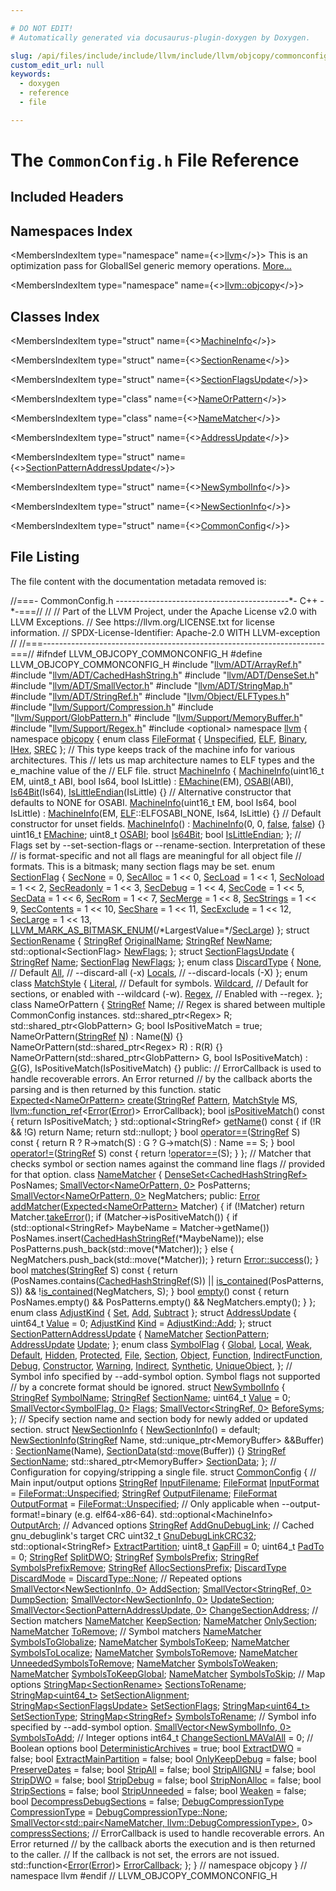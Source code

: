 ```yaml
---

# DO NOT EDIT!
# Automatically generated via docusaurus-plugin-doxygen by Doxygen.

slug: /api/files/include/include/llvm/include/llvm/objcopy/commonconfig-h
custom_edit_url: null
keywords:
  - doxygen
  - reference
  - file

---
```





# The `CommonConfig.h` File Reference

<DoxygenPage pluginConfig={pluginConfig}>



## Included Headers

<IncludesList>
<IncludesListItem
  filePath="llvm/ADT/ArrayRef.h"
  permalink="/docs/api/files/include/include/llvm/include/llvm/adt/arrayref-h"
  isLocal="true" />
<IncludesListItem
  filePath="llvm/ADT/CachedHashString.h"
  permalink="/docs/api/files/include/include/llvm/include/llvm/adt/cachedhashstring-h"
  isLocal="true" />
<IncludesListItem
  filePath="llvm/ADT/DenseSet.h"
  permalink="/docs/api/files/include/include/llvm/include/llvm/adt/denseset-h"
  isLocal="true" />
<IncludesListItem
  filePath="llvm/ADT/SmallVector.h"
  permalink="/docs/api/files/include/include/llvm/include/llvm/adt/smallvector-h"
  isLocal="true" />
<IncludesListItem
  filePath="llvm/ADT/StringMap.h"
  permalink="/docs/api/files/include/include/llvm/include/llvm/adt/stringmap-h"
  isLocal="true" />
<IncludesListItem
  filePath="llvm/ADT/StringRef.h"
  permalink="/docs/api/files/include/include/llvm/include/llvm/adt/stringref-h"
  isLocal="true" />
<IncludesListItem
  filePath="llvm/Object/ELFTypes.h"
  permalink="/docs/api/files/include/include/llvm/include/llvm/object/elftypes-h"
  isLocal="true" />
<IncludesListItem
  filePath="llvm/Support/Compression.h"
  permalink="/docs/api/files/include/include/llvm/include/llvm/support/compression-h"
  isLocal="true" />
<IncludesListItem
  filePath="llvm/Support/GlobPattern.h"
  permalink="/docs/api/files/include/include/llvm/include/llvm/support/globpattern-h"
  isLocal="true" />
<IncludesListItem
  filePath="llvm/Support/MemoryBuffer.h"
  permalink="/docs/api/files/include/include/llvm/include/llvm/support/memorybuffer-h"
  isLocal="true" />
<IncludesListItem
  filePath="llvm/Support/Regex.h"
  permalink="/docs/api/files/include/include/llvm/include/llvm/support/regex-h"
  isLocal="true" />
<IncludesListItem
  filePath="optional"
  permalink=""
  isLocal="false" />
</IncludesList>

## Namespaces Index

<MembersIndex>

<MembersIndexItem
  type="namespace"
  name={<><a href="/docs/api/namespaces/llvm">llvm</a></>}>
This is an optimization pass for GlobalISel generic memory operations. <a href="/docs/api/namespaces/llvm/#details">More...</a>
</MembersIndexItem>

<MembersIndexItem
  type="namespace"
  name={<><a href="/docs/api/namespaces/llvm/objcopy">llvm::objcopy</a></>}>
</MembersIndexItem>

</MembersIndex>

## Classes Index

<MembersIndex>

<MembersIndexItem
  type="struct"
  name={<><a href="/docs/api/structs/llvm/objcopy/machineinfo">MachineInfo</a></>}>
</MembersIndexItem>

<MembersIndexItem
  type="struct"
  name={<><a href="/docs/api/structs/llvm/objcopy/sectionrename">SectionRename</a></>}>
</MembersIndexItem>

<MembersIndexItem
  type="struct"
  name={<><a href="/docs/api/structs/llvm/objcopy/sectionflagsupdate">SectionFlagsUpdate</a></>}>
</MembersIndexItem>

<MembersIndexItem
  type="class"
  name={<><a href="/docs/api/classes/llvm/objcopy/nameorpattern">NameOrPattern</a></>}>
</MembersIndexItem>

<MembersIndexItem
  type="class"
  name={<><a href="/docs/api/classes/llvm/objcopy/namematcher">NameMatcher</a></>}>
</MembersIndexItem>

<MembersIndexItem
  type="struct"
  name={<><a href="/docs/api/structs/llvm/objcopy/addressupdate">AddressUpdate</a></>}>
</MembersIndexItem>

<MembersIndexItem
  type="struct"
  name={<><a href="/docs/api/structs/llvm/objcopy/sectionpatternaddressupdate">SectionPatternAddressUpdate</a></>}>
</MembersIndexItem>

<MembersIndexItem
  type="struct"
  name={<><a href="/docs/api/structs/llvm/objcopy/newsymbolinfo">NewSymbolInfo</a></>}>
</MembersIndexItem>

<MembersIndexItem
  type="struct"
  name={<><a href="/docs/api/structs/llvm/objcopy/newsectioninfo">NewSectionInfo</a></>}>
</MembersIndexItem>

<MembersIndexItem
  type="struct"
  name={<><a href="/docs/api/structs/llvm/objcopy/commonconfig">CommonConfig</a></>}>
</MembersIndexItem>

</MembersIndex>


## File Listing

The file content with the documentation metadata removed is:

<ProgramListing>

<Link id="l00001" /><CodeLine lineNumber="1"><span class="doxyHighlightComment">//===- CommonConfig.h -------------------------------------------&#42;- C++ -&#42;-===//</span></CodeLine>
<Link id="l00002" /><CodeLine lineNumber="2"><span class="doxyHighlightComment">//</span></CodeLine>
<Link id="l00003" /><CodeLine lineNumber="3"><span class="doxyHighlightComment">// Part of the LLVM Project, under the Apache License v2.0 with LLVM Exceptions.</span></CodeLine>
<Link id="l00004" /><CodeLine lineNumber="4"><span class="doxyHighlightComment">// See https://llvm.org/LICENSE.txt for license information.</span></CodeLine>
<Link id="l00005" /><CodeLine lineNumber="5"><span class="doxyHighlightComment">// SPDX-License-Identifier: Apache-2.0 WITH LLVM-exception</span></CodeLine>
<Link id="l00006" /><CodeLine lineNumber="6"><span class="doxyHighlightComment">//</span></CodeLine>
<Link id="l00007" /><CodeLine lineNumber="7"><span class="doxyHighlightComment">//===----------------------------------------------------------------------===//</span></CodeLine>
<Link id="l00008" /><CodeLine lineNumber="8"></CodeLine>
<Link id="l00009" /><CodeLine lineNumber="9"><span class="doxyHighlightPreprocessor">#ifndef LLVM&#95;OBJCOPY&#95;COMMONCONFIG&#95;H</span></CodeLine>
<Link id="l00010" /><CodeLine lineNumber="10"><span class="doxyHighlightPreprocessor">#define LLVM&#95;OBJCOPY&#95;COMMONCONFIG&#95;H</span></CodeLine>
<Link id="l00011" /><CodeLine lineNumber="11"></CodeLine>
<Link id="l00012" /><CodeLine lineNumber="12"><span class="doxyHighlightPreprocessor">#include &quot;<a href="/docs/api/files/include/include/llvm/include/llvm/adt/arrayref-h">llvm/ADT/ArrayRef.h</a>&quot;</span></CodeLine>
<Link id="l00013" /><CodeLine lineNumber="13"><span class="doxyHighlightPreprocessor">#include &quot;<a href="/docs/api/files/include/include/llvm/include/llvm/adt/cachedhashstring-h">llvm/ADT/CachedHashString.h</a>&quot;</span></CodeLine>
<Link id="l00014" /><CodeLine lineNumber="14"><span class="doxyHighlightPreprocessor">#include &quot;<a href="/docs/api/files/include/include/llvm/include/llvm/adt/denseset-h">llvm/ADT/DenseSet.h</a>&quot;</span></CodeLine>
<Link id="l00015" /><CodeLine lineNumber="15"><span class="doxyHighlightPreprocessor">#include &quot;<a href="/docs/api/files/include/include/llvm/include/llvm/adt/smallvector-h">llvm/ADT/SmallVector.h</a>&quot;</span></CodeLine>
<Link id="l00016" /><CodeLine lineNumber="16"><span class="doxyHighlightPreprocessor">#include &quot;<a href="/docs/api/files/include/include/llvm/include/llvm/adt/stringmap-h">llvm/ADT/StringMap.h</a>&quot;</span></CodeLine>
<Link id="l00017" /><CodeLine lineNumber="17"><span class="doxyHighlightPreprocessor">#include &quot;<a href="/docs/api/files/include/include/llvm/include/llvm/adt/stringref-h">llvm/ADT/StringRef.h</a>&quot;</span></CodeLine>
<Link id="l00018" /><CodeLine lineNumber="18"><span class="doxyHighlightPreprocessor">#include &quot;<a href="/docs/api/files/include/include/llvm/include/llvm/object/elftypes-h">llvm/Object/ELFTypes.h</a>&quot;</span></CodeLine>
<Link id="l00019" /><CodeLine lineNumber="19"><span class="doxyHighlightPreprocessor">#include &quot;<a href="/docs/api/files/include/include/llvm/include/llvm/support/compression-h">llvm/Support/Compression.h</a>&quot;</span></CodeLine>
<Link id="l00020" /><CodeLine lineNumber="20"><span class="doxyHighlightPreprocessor">#include &quot;<a href="/docs/api/files/include/include/llvm/include/llvm/support/globpattern-h">llvm/Support/GlobPattern.h</a>&quot;</span></CodeLine>
<Link id="l00021" /><CodeLine lineNumber="21"><span class="doxyHighlightPreprocessor">#include &quot;<a href="/docs/api/files/include/include/llvm/include/llvm/support/memorybuffer-h">llvm/Support/MemoryBuffer.h</a>&quot;</span></CodeLine>
<Link id="l00022" /><CodeLine lineNumber="22"><span class="doxyHighlightPreprocessor">#include &quot;<a href="/docs/api/files/include/include/llvm/include/llvm/support/regex-h">llvm/Support/Regex.h</a>&quot;</span></CodeLine>
<Link id="l00023" /><CodeLine lineNumber="23"><span class="doxyHighlightPreprocessor">#include &lt;optional&gt;</span></CodeLine>
<Link id="l00024" /><CodeLine lineNumber="24"></CodeLine>
<Link id="l00025" /><CodeLine lineNumber="25"><span class="doxyHighlightKeyword">namespace </span><span class="doxyHighlight"><a href="/docs/api/namespaces/llvm">llvm</a> &#123;</span></CodeLine>
<Link id="l00026" /><CodeLine lineNumber="26"><span class="doxyHighlightKeyword">namespace </span><span class="doxyHighlight"><a href="/docs/api/namespaces/llvm/objcopy">objcopy</a> &#123;</span></CodeLine>
<Link id="l00027" /><CodeLine lineNumber="27"></CodeLine>
<Link id="l00028" /><CodeLine lineNumber="28" lineLink="/docs/api/namespaces/llvm/objcopy/#ac6aef8715c902e0061de80e3d18dd566a6ce976e8f061b2b5cfe4d0c50c3405dd"><span class="doxyHighlightKeyword">enum class</span><span class="doxyHighlight"> <a href="/docs/api/namespaces/llvm/objcopy/#ac6aef8715c902e0061de80e3d18dd566">FileFormat</a> &#123; <a href="/docs/api/namespaces/llvm/objcopy/#ac6aef8715c902e0061de80e3d18dd566a6fcdc090caeade09d0efd6253932b6f5">Unspecified</a>, <a href="/docs/api/namespaces/llvm/objcopy/#ac6aef8715c902e0061de80e3d18dd566ab61b2d6c6fa62903b882aaa53452c111">ELF</a>, <a href="/docs/api/classes/llvm/object/binary">Binary</a>, <a href="/docs/api/namespaces/llvm/objcopy/#ac6aef8715c902e0061de80e3d18dd566a4cf30bded5e7ac442f2c1e0b1c3849f5">IHex</a>, <a href="/docs/api/namespaces/llvm/objcopy/#ac6aef8715c902e0061de80e3d18dd566a8bd6ee86f68d9b975509566d4a24d26c">SREC</a> &#125;;</span></CodeLine>
<Link id="l00029" /><CodeLine lineNumber="29"></CodeLine>
<Link id="l00030" /><CodeLine lineNumber="30"><span class="doxyHighlightComment">// This type keeps track of the machine info for various architectures. This</span></CodeLine>
<Link id="l00031" /><CodeLine lineNumber="31"><span class="doxyHighlightComment">// lets us map architecture names to ELF types and the e&#95;machine value of the</span></CodeLine>
<Link id="l00032" /><CodeLine lineNumber="32"><span class="doxyHighlightComment">// ELF file.</span></CodeLine>
<Link id="l00033" /><CodeLine lineNumber="33" lineLink="/docs/api/structs/llvm/objcopy/machineinfo"><span class="doxyHighlightKeyword">struct </span><span class="doxyHighlight"><a href="/docs/api/structs/llvm/objcopy/machineinfo/#a8d61cd17c6913720b5ca288e21456af7">MachineInfo</a> &#123;</span></CodeLine>
<Link id="l00034" /><CodeLine lineNumber="34" lineLink="/docs/api/structs/llvm/objcopy/machineinfo/#a8d61cd17c6913720b5ca288e21456af7"><span class="doxyHighlight">  <a href="/docs/api/structs/llvm/objcopy/machineinfo/#a8d61cd17c6913720b5ca288e21456af7">MachineInfo</a>(uint16&#95;t EM, uint8&#95;t ABI, </span><span class="doxyHighlightKeywordType">bool</span><span class="doxyHighlight"> Is64, </span><span class="doxyHighlightKeywordType">bool</span><span class="doxyHighlight"> IsLittle)</span></CodeLine>
<Link id="l00035" /><CodeLine lineNumber="35"><span class="doxyHighlight">      : <a href="/docs/api/structs/llvm/objcopy/machineinfo/#a80204c1ee5da8618e3401a72494f8644">EMachine</a>(EM), <a href="/docs/api/structs/llvm/objcopy/machineinfo/#aac21baa95acd0a836a9d072a9ff95ed7">OSABI</a>(ABI), <a href="/docs/api/structs/llvm/objcopy/machineinfo/#a0b0ef6796c4c66fd636412e4a83ed845">Is64Bit</a>(Is64), <a href="/docs/api/structs/llvm/objcopy/machineinfo/#a7641eb7f32e38a6d8d929b64404a99b3">IsLittleEndian</a>(IsLittle) &#123;&#125;</span></CodeLine>
<Link id="l00036" /><CodeLine lineNumber="36"><span class="doxyHighlight">  </span><span class="doxyHighlightComment">// Alternative constructor that defaults to NONE for OSABI.</span></CodeLine>
<Link id="l00037" /><CodeLine lineNumber="37" lineLink="/docs/api/structs/llvm/objcopy/machineinfo/#a1b400fed1f4828c350cfdefcd3457071"><span class="doxyHighlight">  <a href="/docs/api/structs/llvm/objcopy/machineinfo/#a1b400fed1f4828c350cfdefcd3457071">MachineInfo</a>(uint16&#95;t EM, </span><span class="doxyHighlightKeywordType">bool</span><span class="doxyHighlight"> Is64, </span><span class="doxyHighlightKeywordType">bool</span><span class="doxyHighlight"> IsLittle)</span></CodeLine>
<Link id="l00038" /><CodeLine lineNumber="38"><span class="doxyHighlight">      : <a href="/docs/api/structs/llvm/objcopy/machineinfo/#a8d61cd17c6913720b5ca288e21456af7">MachineInfo</a>(EM, <a href="/docs/api/namespaces/llvm/objcopy/#ac6aef8715c902e0061de80e3d18dd566ab61b2d6c6fa62903b882aaa53452c111">ELF</a>::ELFOSABI&#95;NONE, Is64, IsLittle) &#123;&#125;</span></CodeLine>
<Link id="l00039" /><CodeLine lineNumber="39"><span class="doxyHighlight">  </span><span class="doxyHighlightComment">// Default constructor for unset fields.</span></CodeLine>
<Link id="l00040" /><CodeLine lineNumber="40" lineLink="/docs/api/structs/llvm/objcopy/machineinfo/#a40872130bf32e9253a8b3ae124aa52f6"><span class="doxyHighlight">  <a href="/docs/api/structs/llvm/objcopy/machineinfo/#a40872130bf32e9253a8b3ae124aa52f6">MachineInfo</a>() : <a href="/docs/api/structs/llvm/objcopy/machineinfo/#a8d61cd17c6913720b5ca288e21456af7">MachineInfo</a>(0, 0, <a href="/docs/api/namespaces/false">false</a>, <a href="/docs/api/namespaces/false">false</a>) &#123;&#125;</span></CodeLine>
<Link id="l00041" /><CodeLine lineNumber="41" lineLink="/docs/api/structs/llvm/objcopy/machineinfo/#a80204c1ee5da8618e3401a72494f8644"><span class="doxyHighlight">  uint16&#95;t <a href="/docs/api/structs/llvm/objcopy/machineinfo/#a80204c1ee5da8618e3401a72494f8644">EMachine</a>;</span></CodeLine>
<Link id="l00042" /><CodeLine lineNumber="42" lineLink="/docs/api/structs/llvm/objcopy/machineinfo/#aac21baa95acd0a836a9d072a9ff95ed7"><span class="doxyHighlight">  uint8&#95;t <a href="/docs/api/structs/llvm/objcopy/machineinfo/#aac21baa95acd0a836a9d072a9ff95ed7">OSABI</a>;</span></CodeLine>
<Link id="l00043" /><CodeLine lineNumber="43" lineLink="/docs/api/structs/llvm/objcopy/machineinfo/#a0b0ef6796c4c66fd636412e4a83ed845"><span class="doxyHighlight">  </span><span class="doxyHighlightKeywordType">bool</span><span class="doxyHighlight"> <a href="/docs/api/structs/llvm/objcopy/machineinfo/#a0b0ef6796c4c66fd636412e4a83ed845">Is64Bit</a>;</span></CodeLine>
<Link id="l00044" /><CodeLine lineNumber="44" lineLink="/docs/api/structs/llvm/objcopy/machineinfo/#a7641eb7f32e38a6d8d929b64404a99b3"><span class="doxyHighlight">  </span><span class="doxyHighlightKeywordType">bool</span><span class="doxyHighlight"> <a href="/docs/api/structs/llvm/objcopy/machineinfo/#a7641eb7f32e38a6d8d929b64404a99b3">IsLittleEndian</a>;</span></CodeLine>
<Link id="l00045" /><CodeLine lineNumber="45"><span class="doxyHighlight">&#125;;</span></CodeLine>
<Link id="l00046" /><CodeLine lineNumber="46"></CodeLine>
<Link id="l00047" /><CodeLine lineNumber="47"><span class="doxyHighlightComment">// Flags set by --set-section-flags or --rename-section. Interpretation of these</span></CodeLine>
<Link id="l00048" /><CodeLine lineNumber="48"><span class="doxyHighlightComment">// is format-specific and not all flags are meaningful for all object file</span></CodeLine>
<Link id="l00049" /><CodeLine lineNumber="49"><span class="doxyHighlightComment">// formats. This is a bitmask; many section flags may be set.</span></CodeLine>
<Link id="l00050" /><CodeLine lineNumber="50" lineLink="/docs/api/namespaces/llvm/objcopy/#a0a74dc7cb64459b3271f6e2a9ea7b562"><span class="doxyHighlightKeyword">enum</span><span class="doxyHighlight"> <a href="/docs/api/namespaces/llvm/objcopy/#a0a74dc7cb64459b3271f6e2a9ea7b562">SectionFlag</a> &#123;</span></CodeLine>
<Link id="l00051" /><CodeLine lineNumber="51" lineLink="/docs/api/namespaces/llvm/objcopy/#a0a74dc7cb64459b3271f6e2a9ea7b562acca86f6a04b2a7b5251884f0b356856b"><span class="doxyHighlight">  <a href="/docs/api/namespaces/llvm/objcopy/#a0a74dc7cb64459b3271f6e2a9ea7b562acca86f6a04b2a7b5251884f0b356856b">SecNone</a> = 0,</span></CodeLine>
<Link id="l00052" /><CodeLine lineNumber="52" lineLink="/docs/api/namespaces/llvm/objcopy/#a0a74dc7cb64459b3271f6e2a9ea7b562a12597c230a14e9fecb20ea2533b1797e"><span class="doxyHighlight">  <a href="/docs/api/namespaces/llvm/objcopy/#a0a74dc7cb64459b3271f6e2a9ea7b562a12597c230a14e9fecb20ea2533b1797e">SecAlloc</a> = 1 &lt;&lt; 0,</span></CodeLine>
<Link id="l00053" /><CodeLine lineNumber="53" lineLink="/docs/api/namespaces/llvm/objcopy/#a0a74dc7cb64459b3271f6e2a9ea7b562a3ba962ce443370e77abf4d098c833335"><span class="doxyHighlight">  <a href="/docs/api/namespaces/llvm/objcopy/#a0a74dc7cb64459b3271f6e2a9ea7b562a3ba962ce443370e77abf4d098c833335">SecLoad</a> = 1 &lt;&lt; 1,</span></CodeLine>
<Link id="l00054" /><CodeLine lineNumber="54" lineLink="/docs/api/namespaces/llvm/objcopy/#a0a74dc7cb64459b3271f6e2a9ea7b562a463608f99ea41e55c28ac94591e341af"><span class="doxyHighlight">  <a href="/docs/api/namespaces/llvm/objcopy/#a0a74dc7cb64459b3271f6e2a9ea7b562a463608f99ea41e55c28ac94591e341af">SecNoload</a> = 1 &lt;&lt; 2,</span></CodeLine>
<Link id="l00055" /><CodeLine lineNumber="55" lineLink="/docs/api/namespaces/llvm/objcopy/#a0a74dc7cb64459b3271f6e2a9ea7b562a6ec694a128d394b84914de2af082b232"><span class="doxyHighlight">  <a href="/docs/api/namespaces/llvm/objcopy/#a0a74dc7cb64459b3271f6e2a9ea7b562a6ec694a128d394b84914de2af082b232">SecReadonly</a> = 1 &lt;&lt; 3,</span></CodeLine>
<Link id="l00056" /><CodeLine lineNumber="56" lineLink="/docs/api/namespaces/llvm/objcopy/#a0a74dc7cb64459b3271f6e2a9ea7b562a3eef67d9a88c53e859e180bc3cec76f2"><span class="doxyHighlight">  <a href="/docs/api/namespaces/llvm/objcopy/#a0a74dc7cb64459b3271f6e2a9ea7b562a3eef67d9a88c53e859e180bc3cec76f2">SecDebug</a> = 1 &lt;&lt; 4,</span></CodeLine>
<Link id="l00057" /><CodeLine lineNumber="57" lineLink="/docs/api/namespaces/llvm/objcopy/#a0a74dc7cb64459b3271f6e2a9ea7b562a1f15b014c010ed3abad6308840996d32"><span class="doxyHighlight">  <a href="/docs/api/namespaces/llvm/objcopy/#a0a74dc7cb64459b3271f6e2a9ea7b562a1f15b014c010ed3abad6308840996d32">SecCode</a> = 1 &lt;&lt; 5,</span></CodeLine>
<Link id="l00058" /><CodeLine lineNumber="58" lineLink="/docs/api/namespaces/llvm/objcopy/#a0a74dc7cb64459b3271f6e2a9ea7b562a82493f280af5de115739e0bb8ad84249"><span class="doxyHighlight">  <a href="/docs/api/namespaces/llvm/objcopy/#a0a74dc7cb64459b3271f6e2a9ea7b562a82493f280af5de115739e0bb8ad84249">SecData</a> = 1 &lt;&lt; 6,</span></CodeLine>
<Link id="l00059" /><CodeLine lineNumber="59" lineLink="/docs/api/namespaces/llvm/objcopy/#a0a74dc7cb64459b3271f6e2a9ea7b562adc6cb8cf6df0755b7df42be819831997"><span class="doxyHighlight">  <a href="/docs/api/namespaces/llvm/objcopy/#a0a74dc7cb64459b3271f6e2a9ea7b562adc6cb8cf6df0755b7df42be819831997">SecRom</a> = 1 &lt;&lt; 7,</span></CodeLine>
<Link id="l00060" /><CodeLine lineNumber="60" lineLink="/docs/api/namespaces/llvm/objcopy/#a0a74dc7cb64459b3271f6e2a9ea7b562abf13d767e48a05928e2a1e05e4ff9e8f"><span class="doxyHighlight">  <a href="/docs/api/namespaces/llvm/objcopy/#a0a74dc7cb64459b3271f6e2a9ea7b562abf13d767e48a05928e2a1e05e4ff9e8f">SecMerge</a> = 1 &lt;&lt; 8,</span></CodeLine>
<Link id="l00061" /><CodeLine lineNumber="61" lineLink="/docs/api/namespaces/llvm/objcopy/#a0a74dc7cb64459b3271f6e2a9ea7b562aaffbf217bc297d7cef0d49eef3443292"><span class="doxyHighlight">  <a href="/docs/api/namespaces/llvm/objcopy/#a0a74dc7cb64459b3271f6e2a9ea7b562aaffbf217bc297d7cef0d49eef3443292">SecStrings</a> = 1 &lt;&lt; 9,</span></CodeLine>
<Link id="l00062" /><CodeLine lineNumber="62" lineLink="/docs/api/namespaces/llvm/objcopy/#a0a74dc7cb64459b3271f6e2a9ea7b562af40551cf4c0e9fe30b39284e1bf23ac8"><span class="doxyHighlight">  <a href="/docs/api/namespaces/llvm/objcopy/#a0a74dc7cb64459b3271f6e2a9ea7b562af40551cf4c0e9fe30b39284e1bf23ac8">SecContents</a> = 1 &lt;&lt; 10,</span></CodeLine>
<Link id="l00063" /><CodeLine lineNumber="63" lineLink="/docs/api/namespaces/llvm/objcopy/#a0a74dc7cb64459b3271f6e2a9ea7b562aa527b9d657d976d628c2dd572f86a0c4"><span class="doxyHighlight">  <a href="/docs/api/namespaces/llvm/objcopy/#a0a74dc7cb64459b3271f6e2a9ea7b562aa527b9d657d976d628c2dd572f86a0c4">SecShare</a> = 1 &lt;&lt; 11,</span></CodeLine>
<Link id="l00064" /><CodeLine lineNumber="64" lineLink="/docs/api/namespaces/llvm/objcopy/#a0a74dc7cb64459b3271f6e2a9ea7b562a83814f584ba89794f75bd604189af1f3"><span class="doxyHighlight">  <a href="/docs/api/namespaces/llvm/objcopy/#a0a74dc7cb64459b3271f6e2a9ea7b562a83814f584ba89794f75bd604189af1f3">SecExclude</a> = 1 &lt;&lt; 12,</span></CodeLine>
<Link id="l00065" /><CodeLine lineNumber="65" lineLink="/docs/api/namespaces/llvm/objcopy/#a0a74dc7cb64459b3271f6e2a9ea7b562a7de509e8643e6666052fc44514830e09"><span class="doxyHighlight">  <a href="/docs/api/namespaces/llvm/objcopy/#a0a74dc7cb64459b3271f6e2a9ea7b562a7de509e8643e6666052fc44514830e09">SecLarge</a> = 1 &lt;&lt; 13,</span></CodeLine>
<Link id="l00066" /><CodeLine lineNumber="66"><span class="doxyHighlight">  <a href="/docs/api/namespaces/llvm/#a9db8c44b250b90e3ab7e4d144e7c9c2eaab882f7771b12a605e94c8abb12db9cf">LLVM&#95;MARK&#95;AS&#95;BITMASK&#95;ENUM</a>(</span><span class="doxyHighlightComment">/&#42;LargestValue=&#42;/</span><span class="doxyHighlight"><a href="/docs/api/namespaces/llvm/objcopy/#a0a74dc7cb64459b3271f6e2a9ea7b562a7de509e8643e6666052fc44514830e09">SecLarge</a>)</span></CodeLine>
<Link id="l00067" /><CodeLine lineNumber="67"><span class="doxyHighlight">&#125;;</span></CodeLine>
<Link id="l00068" /><CodeLine lineNumber="68"></CodeLine>
<Link id="l00069" /><CodeLine lineNumber="69" lineLink="/docs/api/structs/llvm/objcopy/sectionrename"><span class="doxyHighlightKeyword">struct </span><span class="doxyHighlight"><a href="/docs/api/structs/llvm/objcopy/sectionrename">SectionRename</a> &#123;</span></CodeLine>
<Link id="l00070" /><CodeLine lineNumber="70" lineLink="/docs/api/structs/llvm/objcopy/sectionrename/#a58bc33c36e320201ffc55e8ca270a5bb"><span class="doxyHighlight">  <a href="/docs/api/classes/llvm/stringref">StringRef</a> <a href="/docs/api/structs/llvm/objcopy/sectionrename/#a58bc33c36e320201ffc55e8ca270a5bb">OriginalName</a>;</span></CodeLine>
<Link id="l00071" /><CodeLine lineNumber="71" lineLink="/docs/api/structs/llvm/objcopy/sectionrename/#a1989ac5a2bfcfe79ca20fa02e18c4cbe"><span class="doxyHighlight">  <a href="/docs/api/classes/llvm/stringref">StringRef</a> <a href="/docs/api/structs/llvm/objcopy/sectionrename/#a1989ac5a2bfcfe79ca20fa02e18c4cbe">NewName</a>;</span></CodeLine>
<Link id="l00072" /><CodeLine lineNumber="72" lineLink="/docs/api/structs/llvm/objcopy/sectionrename/#a4eedcd5a492a00e00330558ba01b1a1f"><span class="doxyHighlight">  std::optional&lt;SectionFlag&gt; <a href="/docs/api/structs/llvm/objcopy/sectionrename/#a4eedcd5a492a00e00330558ba01b1a1f">NewFlags</a>;</span></CodeLine>
<Link id="l00073" /><CodeLine lineNumber="73"><span class="doxyHighlight">&#125;;</span></CodeLine>
<Link id="l00074" /><CodeLine lineNumber="74"></CodeLine>
<Link id="l00075" /><CodeLine lineNumber="75" lineLink="/docs/api/structs/llvm/objcopy/sectionflagsupdate"><span class="doxyHighlightKeyword">struct </span><span class="doxyHighlight"><a href="/docs/api/structs/llvm/objcopy/sectionflagsupdate">SectionFlagsUpdate</a> &#123;</span></CodeLine>
<Link id="l00076" /><CodeLine lineNumber="76" lineLink="/docs/api/structs/llvm/objcopy/sectionflagsupdate/#af36fd1cefb9b316d7408cc28577479a1"><span class="doxyHighlight">  <a href="/docs/api/classes/llvm/stringref">StringRef</a> <a href="/docs/api/structs/llvm/objcopy/sectionflagsupdate/#af36fd1cefb9b316d7408cc28577479a1">Name</a>;</span></CodeLine>
<Link id="l00077" /><CodeLine lineNumber="77" lineLink="/docs/api/structs/llvm/objcopy/sectionflagsupdate/#a3b8163fb73d718cb83859bda5cefa7c4"><span class="doxyHighlight">  <a href="/docs/api/namespaces/llvm/objcopy/#a0a74dc7cb64459b3271f6e2a9ea7b562">SectionFlag</a> <a href="/docs/api/structs/llvm/objcopy/sectionflagsupdate/#a3b8163fb73d718cb83859bda5cefa7c4">NewFlags</a>;</span></CodeLine>
<Link id="l00078" /><CodeLine lineNumber="78"><span class="doxyHighlight">&#125;;</span></CodeLine>
<Link id="l00079" /><CodeLine lineNumber="79"></CodeLine>
<Link id="l00080" /><CodeLine lineNumber="80" lineLink="/docs/api/namespaces/llvm/objcopy/#ad8575ac23541d1433a8e492cc876f75a"><span class="doxyHighlightKeyword">enum class</span><span class="doxyHighlight"> <a href="/docs/api/namespaces/llvm/objcopy/#ad8575ac23541d1433a8e492cc876f75a">DiscardType</a> &#123;</span></CodeLine>
<Link id="l00081" /><CodeLine lineNumber="81" lineLink="/docs/api/namespaces/llvm/objcopy/#ad8575ac23541d1433a8e492cc876f75aa6adf97f83acf6453d4a6a4b1070f3754"><span class="doxyHighlight">  <a href="/docs/api/namespaces/llvm/objcopy/#ad8575ac23541d1433a8e492cc876f75aa6adf97f83acf6453d4a6a4b1070f3754">None</a>,   </span><span class="doxyHighlightComment">// Default</span></CodeLine>
<Link id="l00082" /><CodeLine lineNumber="82" lineLink="/docs/api/namespaces/llvm/objcopy/#ad8575ac23541d1433a8e492cc876f75aab1c94ca2fbc3e78fc30069c8d0f01680"><span class="doxyHighlight">  <a href="/docs/api/namespaces/llvm/objcopy/#ad8575ac23541d1433a8e492cc876f75aab1c94ca2fbc3e78fc30069c8d0f01680">All</a>,    </span><span class="doxyHighlightComment">// --discard-all (-x)</span></CodeLine>
<Link id="l00083" /><CodeLine lineNumber="83" lineLink="/docs/api/namespaces/llvm/objcopy/#ad8575ac23541d1433a8e492cc876f75aa4779ca01c794c33a58436d7e60869829"><span class="doxyHighlight">  <a href="/docs/api/namespaces/llvm/objcopy/#ad8575ac23541d1433a8e492cc876f75aa4779ca01c794c33a58436d7e60869829">Locals</a>, </span><span class="doxyHighlightComment">// --discard-locals (-X)</span></CodeLine>
<Link id="l00084" /><CodeLine lineNumber="84"><span class="doxyHighlight">&#125;;</span></CodeLine>
<Link id="l00085" /><CodeLine lineNumber="85"></CodeLine>
<Link id="l00086" /><CodeLine lineNumber="86" lineLink="/docs/api/namespaces/llvm/objcopy/#a984d2b9acaba365f0a3bbc2f2615280c"><span class="doxyHighlightKeyword">enum class</span><span class="doxyHighlight"> <a href="/docs/api/namespaces/llvm/objcopy/#a984d2b9acaba365f0a3bbc2f2615280c">MatchStyle</a> &#123;</span></CodeLine>
<Link id="l00087" /><CodeLine lineNumber="87" lineLink="/docs/api/namespaces/llvm/objcopy/#a984d2b9acaba365f0a3bbc2f2615280cad7da1b76e5799f53a399b7a96ba67437"><span class="doxyHighlight">  <a href="/docs/api/namespaces/llvm/objcopy/#a984d2b9acaba365f0a3bbc2f2615280cad7da1b76e5799f53a399b7a96ba67437">Literal</a>,  </span><span class="doxyHighlightComment">// Default for symbols.</span></CodeLine>
<Link id="l00088" /><CodeLine lineNumber="88" lineLink="/docs/api/namespaces/llvm/objcopy/#a984d2b9acaba365f0a3bbc2f2615280cac4a0dbaac3bd0f3bf581ad822f5fb4b4"><span class="doxyHighlight">  <a href="/docs/api/namespaces/llvm/objcopy/#a984d2b9acaba365f0a3bbc2f2615280cac4a0dbaac3bd0f3bf581ad822f5fb4b4">Wildcard</a>, </span><span class="doxyHighlightComment">// Default for sections, or enabled with --wildcard (-w).</span></CodeLine>
<Link id="l00089" /><CodeLine lineNumber="89" lineLink="/docs/api/namespaces/llvm/objcopy/#a984d2b9acaba365f0a3bbc2f2615280ca86f600672d32a7be1dd6cb035ac61577"><span class="doxyHighlight">  <a href="/docs/api/namespaces/llvm/objcopy/#a984d2b9acaba365f0a3bbc2f2615280ca86f600672d32a7be1dd6cb035ac61577">Regex</a>,    </span><span class="doxyHighlightComment">// Enabled with --regex.</span></CodeLine>
<Link id="l00090" /><CodeLine lineNumber="90"><span class="doxyHighlight">&#125;;</span></CodeLine>
<Link id="l00091" /><CodeLine lineNumber="91"></CodeLine>
<Link id="l00092" /><CodeLine lineNumber="92" lineLink="/docs/api/classes/llvm/objcopy/nameorpattern"><span class="doxyHighlightKeyword">class </span><span class="doxyHighlight">NameOrPattern &#123;</span></CodeLine>
<Link id="l00093" /><CodeLine lineNumber="93"><span class="doxyHighlight">  <a href="/docs/api/classes/llvm/stringref">StringRef</a> Name;</span></CodeLine>
<Link id="l00094" /><CodeLine lineNumber="94"><span class="doxyHighlight">  </span><span class="doxyHighlightComment">// Regex is shared between multiple CommonConfig instances.</span></CodeLine>
<Link id="l00095" /><CodeLine lineNumber="95"><span class="doxyHighlight">  std::shared&#95;ptr&lt;Regex&gt; R;</span></CodeLine>
<Link id="l00096" /><CodeLine lineNumber="96"><span class="doxyHighlight">  std::shared&#95;ptr&lt;GlobPattern&gt; G;</span></CodeLine>
<Link id="l00097" /><CodeLine lineNumber="97"><span class="doxyHighlight">  </span><span class="doxyHighlightKeywordType">bool</span><span class="doxyHighlight"> IsPositiveMatch = </span><span class="doxyHighlightKeyword">true</span><span class="doxyHighlight">;</span></CodeLine>
<Link id="l00098" /><CodeLine lineNumber="98"></CodeLine>
<Link id="l00099" /><CodeLine lineNumber="99"><span class="doxyHighlight">  NameOrPattern(<a href="/docs/api/classes/llvm/stringref">StringRef</a> <a href="/docs/api/files/lib/lib/support/regcomp-c/#a0240ac851181b84ac374872dc5434ee4">N</a>) : Name(<a href="/docs/api/files/lib/lib/support/regcomp-c/#a0240ac851181b84ac374872dc5434ee4">N</a>) &#123;&#125;</span></CodeLine>
<Link id="l00100" /><CodeLine lineNumber="100"><span class="doxyHighlight">  NameOrPattern(std::shared&#95;ptr&lt;Regex&gt; R) : R(R) &#123;&#125;</span></CodeLine>
<Link id="l00101" /><CodeLine lineNumber="101"><span class="doxyHighlight">  NameOrPattern(std::shared&#95;ptr&lt;GlobPattern&gt; G, </span><span class="doxyHighlightKeywordType">bool</span><span class="doxyHighlight"> IsPositiveMatch)</span></CodeLine>
<Link id="l00102" /><CodeLine lineNumber="102"><span class="doxyHighlight">      : <a href="/docs/api/files/lib/lib/support/md5-cpp/#ad96b7cf3182ce2ba85e5a7a93b12c441">G</a>(G), IsPositiveMatch(IsPositiveMatch) &#123;&#125;</span></CodeLine>
<Link id="l00103" /><CodeLine lineNumber="103"></CodeLine>
<Link id="l00104" /><CodeLine lineNumber="104"><span class="doxyHighlightKeyword">public</span><span class="doxyHighlight">:</span></CodeLine>
<Link id="l00105" /><CodeLine lineNumber="105"><span class="doxyHighlight">  </span><span class="doxyHighlightComment">// ErrorCallback is used to handle recoverable errors. An Error returned</span></CodeLine>
<Link id="l00106" /><CodeLine lineNumber="106"><span class="doxyHighlight">  </span><span class="doxyHighlightComment">// by the callback aborts the parsing and is then returned by this function.</span></CodeLine>
<Link id="l00107" /><CodeLine lineNumber="107"><span class="doxyHighlight">  </span><span class="doxyHighlightKeyword">static</span><span class="doxyHighlight"> <a href="/docs/api/classes/llvm/expected">Expected&lt;NameOrPattern&gt;</a></span></CodeLine>
<Link id="l00108" /><CodeLine lineNumber="108"><span class="doxyHighlight">  <a href="/docs/api/classes/llvm/objcopy/nameorpattern/#ae26aada54fc59058d00a148699902f50">create</a>(<a href="/docs/api/classes/llvm/stringref">StringRef</a> <a href="/docs/api/classes/llvm/pattern">Pattern</a>, <a href="/docs/api/namespaces/llvm/objcopy/#a984d2b9acaba365f0a3bbc2f2615280c">MatchStyle</a> MS,</span></CodeLine>
<Link id="l00109" /><CodeLine lineNumber="109"><span class="doxyHighlight">         <a href="/docs/api/classes/llvm/function-ref">llvm::function&#95;ref</a>&lt;<a href="/docs/api/namespaces/llvm/#ac226f3d2b9ca090171a8e0a8cb92c343a902b0d55fddef6f8d651fe1035b7d4bd">Error</a>(<a href="/docs/api/classes/llvm/error">Error</a>)&gt; ErrorCallback);</span></CodeLine>
<Link id="l00110" /><CodeLine lineNumber="110"></CodeLine>
<Link id="l00111" /><CodeLine lineNumber="111" lineLink="/docs/api/classes/llvm/objcopy/nameorpattern/#a20436737af72120c60a4d8aed5a4eb59"><span class="doxyHighlight">  </span><span class="doxyHighlightKeywordType">bool</span><span class="doxyHighlight"> <a href="/docs/api/classes/llvm/objcopy/nameorpattern/#a20436737af72120c60a4d8aed5a4eb59">isPositiveMatch</a>()</span><span class="doxyHighlightKeyword"> const </span><span class="doxyHighlight">&#123; </span><span class="doxyHighlightKeywordFlow">return</span><span class="doxyHighlight"> IsPositiveMatch; &#125;</span></CodeLine>
<Link id="l00112" /><CodeLine lineNumber="112" lineLink="/docs/api/classes/llvm/objcopy/nameorpattern/#a0e500b57333805dc8b3b568f8a4fa53e"><span class="doxyHighlight">  std::optional&lt;StringRef&gt; <a href="/docs/api/classes/llvm/objcopy/nameorpattern/#a0e500b57333805dc8b3b568f8a4fa53e">getName</a>()</span><span class="doxyHighlightKeyword"> const </span><span class="doxyHighlight">&#123;</span></CodeLine>
<Link id="l00113" /><CodeLine lineNumber="113"><span class="doxyHighlight">    </span><span class="doxyHighlightKeywordFlow">if</span><span class="doxyHighlight"> (!R &amp;&amp; !G)</span></CodeLine>
<Link id="l00114" /><CodeLine lineNumber="114"><span class="doxyHighlight">      </span><span class="doxyHighlightKeywordFlow">return</span><span class="doxyHighlight"> Name;</span></CodeLine>
<Link id="l00115" /><CodeLine lineNumber="115"><span class="doxyHighlight">    </span><span class="doxyHighlightKeywordFlow">return</span><span class="doxyHighlight"> std::nullopt;</span></CodeLine>
<Link id="l00116" /><CodeLine lineNumber="116"><span class="doxyHighlight">  &#125;</span></CodeLine>
<Link id="l00117" /><CodeLine lineNumber="117" lineLink="/docs/api/classes/llvm/objcopy/nameorpattern/#ab98bf146704b4cdc179c7c9ef8969f30"><span class="doxyHighlight">  </span><span class="doxyHighlightKeywordType">bool</span><span class="doxyHighlight"> <a href="/docs/api/classes/llvm/objcopy/nameorpattern/#ab98bf146704b4cdc179c7c9ef8969f30">operator==</a>(<a href="/docs/api/classes/llvm/stringref">StringRef</a> S)</span><span class="doxyHighlightKeyword"> const </span><span class="doxyHighlight">&#123;</span></CodeLine>
<Link id="l00118" /><CodeLine lineNumber="118"><span class="doxyHighlight">    </span><span class="doxyHighlightKeywordFlow">return</span><span class="doxyHighlight"> R ? R-&gt;match(S) : G ? G-&gt;match(S) : Name == S;</span></CodeLine>
<Link id="l00119" /><CodeLine lineNumber="119"><span class="doxyHighlight">  &#125;</span></CodeLine>
<Link id="l00120" /><CodeLine lineNumber="120" lineLink="/docs/api/classes/llvm/objcopy/nameorpattern/#a5411ba33fc44beda2012ee815df62afa"><span class="doxyHighlight">  </span><span class="doxyHighlightKeywordType">bool</span><span class="doxyHighlight"> <a href="/docs/api/classes/llvm/objcopy/nameorpattern/#a5411ba33fc44beda2012ee815df62afa">operator!=</a>(<a href="/docs/api/classes/llvm/stringref">StringRef</a> S)</span><span class="doxyHighlightKeyword"> const </span><span class="doxyHighlight">&#123; </span><span class="doxyHighlightKeywordFlow">return</span><span class="doxyHighlight"> !<a href="/docs/api/classes/llvm/objcopy/nameorpattern/#ab98bf146704b4cdc179c7c9ef8969f30">operator==</a>(S); &#125;</span></CodeLine>
<Link id="l00121" /><CodeLine lineNumber="121"><span class="doxyHighlight">&#125;;</span></CodeLine>
<Link id="l00122" /><CodeLine lineNumber="122"></CodeLine>
<Link id="l00123" /><CodeLine lineNumber="123"><span class="doxyHighlightComment">// Matcher that checks symbol or section names against the command line flags</span></CodeLine>
<Link id="l00124" /><CodeLine lineNumber="124"><span class="doxyHighlightComment">// provided for that option.</span></CodeLine>
<Link id="l00125" /><CodeLine lineNumber="125" lineLink="/docs/api/classes/llvm/objcopy/namematcher"><span class="doxyHighlightKeyword">class </span><span class="doxyHighlight"><a href="/docs/api/classes/llvm/objcopy/namematcher">NameMatcher</a> &#123;</span></CodeLine>
<Link id="l00126" /><CodeLine lineNumber="126"><span class="doxyHighlight">  <a href="/docs/api/classes/llvm/denseset">DenseSet&lt;CachedHashStringRef&gt;</a> PosNames;</span></CodeLine>
<Link id="l00127" /><CodeLine lineNumber="127"><span class="doxyHighlight">  <a href="/docs/api/classes/llvm/smallvector">SmallVector&lt;NameOrPattern, 0&gt;</a> PosPatterns;</span></CodeLine>
<Link id="l00128" /><CodeLine lineNumber="128"><span class="doxyHighlight">  <a href="/docs/api/classes/llvm/smallvector">SmallVector&lt;NameOrPattern, 0&gt;</a> NegMatchers;</span></CodeLine>
<Link id="l00129" /><CodeLine lineNumber="129"></CodeLine>
<Link id="l00130" /><CodeLine lineNumber="130"><span class="doxyHighlightKeyword">public</span><span class="doxyHighlight">:</span></CodeLine>
<Link id="l00131" /><CodeLine lineNumber="131" lineLink="/docs/api/classes/llvm/objcopy/namematcher/#aec79fe06f3234497d78f290c50389b2f"><span class="doxyHighlight">  <a href="/docs/api/classes/llvm/error">Error</a> <a href="/docs/api/classes/llvm/objcopy/namematcher/#aec79fe06f3234497d78f290c50389b2f">addMatcher</a>(<a href="/docs/api/classes/llvm/expected">Expected&lt;NameOrPattern&gt;</a> Matcher) &#123;</span></CodeLine>
<Link id="l00132" /><CodeLine lineNumber="132"><span class="doxyHighlight">    </span><span class="doxyHighlightKeywordFlow">if</span><span class="doxyHighlight"> (!Matcher)</span></CodeLine>
<Link id="l00133" /><CodeLine lineNumber="133"><span class="doxyHighlight">      </span><span class="doxyHighlightKeywordFlow">return</span><span class="doxyHighlight"> Matcher.<a href="/docs/api/classes/llvm/expected/#a94789df4ebd03dc008e8adebaa66ac1f">takeError</a>();</span></CodeLine>
<Link id="l00134" /><CodeLine lineNumber="134"><span class="doxyHighlight">    </span><span class="doxyHighlightKeywordFlow">if</span><span class="doxyHighlight"> (Matcher-&gt;isPositiveMatch()) &#123;</span></CodeLine>
<Link id="l00135" /><CodeLine lineNumber="135"><span class="doxyHighlight">      </span><span class="doxyHighlightKeywordFlow">if</span><span class="doxyHighlight"> (std::optional&lt;StringRef&gt; MaybeName = Matcher-&gt;getName())</span></CodeLine>
<Link id="l00136" /><CodeLine lineNumber="136"><span class="doxyHighlight">        PosNames.insert(<a href="/docs/api/classes/llvm/cachedhashstringref">CachedHashStringRef</a>(&#42;MaybeName));</span></CodeLine>
<Link id="l00137" /><CodeLine lineNumber="137"><span class="doxyHighlight">      </span><span class="doxyHighlightKeywordFlow">else</span></CodeLine>
<Link id="l00138" /><CodeLine lineNumber="138"><span class="doxyHighlight">        PosPatterns.push&#95;back(std::move(&#42;Matcher));</span></CodeLine>
<Link id="l00139" /><CodeLine lineNumber="139"><span class="doxyHighlight">    &#125; </span><span class="doxyHighlightKeywordFlow">else</span><span class="doxyHighlight"> &#123;</span></CodeLine>
<Link id="l00140" /><CodeLine lineNumber="140"><span class="doxyHighlight">      NegMatchers.push&#95;back(std::move(&#42;Matcher));</span></CodeLine>
<Link id="l00141" /><CodeLine lineNumber="141"><span class="doxyHighlight">    &#125;</span></CodeLine>
<Link id="l00142" /><CodeLine lineNumber="142"><span class="doxyHighlight">    </span><span class="doxyHighlightKeywordFlow">return</span><span class="doxyHighlight"> <a href="/docs/api/classes/llvm/error/#a4dfd0813c3d0e0a30439b5a3e9196b59">Error::success</a>();</span></CodeLine>
<Link id="l00143" /><CodeLine lineNumber="143"><span class="doxyHighlight">  &#125;</span></CodeLine>
<Link id="l00144" /><CodeLine lineNumber="144" lineLink="/docs/api/classes/llvm/objcopy/namematcher/#a8fe6d6e80304c85e35c03066ae1bcfa9"><span class="doxyHighlight">  </span><span class="doxyHighlightKeywordType">bool</span><span class="doxyHighlight"> <a href="/docs/api/classes/llvm/objcopy/namematcher/#a8fe6d6e80304c85e35c03066ae1bcfa9">matches</a>(<a href="/docs/api/classes/llvm/stringref">StringRef</a> S)</span><span class="doxyHighlightKeyword"> const </span><span class="doxyHighlight">&#123;</span></CodeLine>
<Link id="l00145" /><CodeLine lineNumber="145"><span class="doxyHighlight">    </span><span class="doxyHighlightKeywordFlow">return</span><span class="doxyHighlight"> (PosNames.contains(<a href="/docs/api/classes/llvm/cachedhashstringref">CachedHashStringRef</a>(S)) ||</span></CodeLine>
<Link id="l00146" /><CodeLine lineNumber="146"><span class="doxyHighlight">            <a href="/docs/api/namespaces/llvm/#acd1cd968cb420c82d70926920fcdc7d7">is&#95;contained</a>(PosPatterns, S)) &amp;&amp;</span></CodeLine>
<Link id="l00147" /><CodeLine lineNumber="147"><span class="doxyHighlight">           !<a href="/docs/api/namespaces/llvm/#acd1cd968cb420c82d70926920fcdc7d7">is&#95;contained</a>(NegMatchers, S);</span></CodeLine>
<Link id="l00148" /><CodeLine lineNumber="148"><span class="doxyHighlight">  &#125;</span></CodeLine>
<Link id="l00149" /><CodeLine lineNumber="149" lineLink="/docs/api/classes/llvm/objcopy/namematcher/#ae37fd1e51553e31998f280b07d853e77"><span class="doxyHighlight">  </span><span class="doxyHighlightKeywordType">bool</span><span class="doxyHighlight"> <a href="/docs/api/classes/llvm/objcopy/namematcher/#ae37fd1e51553e31998f280b07d853e77">empty</a>()</span><span class="doxyHighlightKeyword"> const </span><span class="doxyHighlight">&#123;</span></CodeLine>
<Link id="l00150" /><CodeLine lineNumber="150"><span class="doxyHighlight">    </span><span class="doxyHighlightKeywordFlow">return</span><span class="doxyHighlight"> PosNames.empty() &amp;&amp; PosPatterns.empty() &amp;&amp; NegMatchers.empty();</span></CodeLine>
<Link id="l00151" /><CodeLine lineNumber="151"><span class="doxyHighlight">  &#125;</span></CodeLine>
<Link id="l00152" /><CodeLine lineNumber="152"><span class="doxyHighlight">&#125;;</span></CodeLine>
<Link id="l00153" /><CodeLine lineNumber="153"></CodeLine>
<Link id="l00154" /><CodeLine lineNumber="154" lineLink="/docs/api/namespaces/llvm/objcopy/#aa91a92d1d1ad7e8b84c1ecdceb0a439faec211f7c20af43e742bf2570c3cb84f9"><span class="doxyHighlightKeyword">enum class</span><span class="doxyHighlight"> <a href="/docs/api/namespaces/llvm/objcopy/#aa91a92d1d1ad7e8b84c1ecdceb0a439f">AdjustKind</a> &#123; <a href="/docs/api/namespaces/llvm/objcopy/#aa91a92d1d1ad7e8b84c1ecdceb0a439fa5d5b78699e57104f2fa03bbdf7b9197b">Set</a>, <a href="/docs/api/namespaces/llvm/objcopy/#aa91a92d1d1ad7e8b84c1ecdceb0a439faec211f7c20af43e742bf2570c3cb84f9">Add</a>, <a href="/docs/api/namespaces/llvm/objcopy/#aa91a92d1d1ad7e8b84c1ecdceb0a439fa1d9baf077ee87921f57a8fe42d510b65">Subtract</a> &#125;;</span></CodeLine>
<Link id="l00155" /><CodeLine lineNumber="155"></CodeLine>
<Link id="l00156" /><CodeLine lineNumber="156" lineLink="/docs/api/structs/llvm/objcopy/addressupdate"><span class="doxyHighlightKeyword">struct </span><span class="doxyHighlight"><a href="/docs/api/structs/llvm/objcopy/addressupdate">AddressUpdate</a> &#123;</span></CodeLine>
<Link id="l00157" /><CodeLine lineNumber="157" lineLink="/docs/api/structs/llvm/objcopy/addressupdate/#a91e011de9fec1fa92ae3c2ed9df6cc01"><span class="doxyHighlight">  uint64&#95;t <a href="/docs/api/structs/llvm/objcopy/addressupdate/#a91e011de9fec1fa92ae3c2ed9df6cc01">Value</a> = 0;</span></CodeLine>
<Link id="l00158" /><CodeLine lineNumber="158" lineLink="/docs/api/structs/llvm/objcopy/addressupdate/#ad2ddb1bd24b28e90410a14d1211ab654"><span class="doxyHighlight">  <a href="/docs/api/namespaces/llvm/objcopy/#aa91a92d1d1ad7e8b84c1ecdceb0a439f">AdjustKind</a> <a href="/docs/api/structs/llvm/objcopy/addressupdate/#ad2ddb1bd24b28e90410a14d1211ab654">Kind</a> = <a href="/docs/api/namespaces/llvm/objcopy/#aa91a92d1d1ad7e8b84c1ecdceb0a439faec211f7c20af43e742bf2570c3cb84f9">AdjustKind::Add</a>;</span></CodeLine>
<Link id="l00159" /><CodeLine lineNumber="159"><span class="doxyHighlight">&#125;;</span></CodeLine>
<Link id="l00160" /><CodeLine lineNumber="160"></CodeLine>
<Link id="l00161" /><CodeLine lineNumber="161" lineLink="/docs/api/structs/llvm/objcopy/sectionpatternaddressupdate"><span class="doxyHighlightKeyword">struct </span><span class="doxyHighlight"><a href="/docs/api/structs/llvm/objcopy/sectionpatternaddressupdate">SectionPatternAddressUpdate</a> &#123;</span></CodeLine>
<Link id="l00162" /><CodeLine lineNumber="162" lineLink="/docs/api/structs/llvm/objcopy/sectionpatternaddressupdate/#ae0ca8a5f4e069b15aaeba214e1f89d9d"><span class="doxyHighlight">  <a href="/docs/api/classes/llvm/objcopy/namematcher">NameMatcher</a> <a href="/docs/api/structs/llvm/objcopy/sectionpatternaddressupdate/#ae0ca8a5f4e069b15aaeba214e1f89d9d">SectionPattern</a>;</span></CodeLine>
<Link id="l00163" /><CodeLine lineNumber="163" lineLink="/docs/api/structs/llvm/objcopy/sectionpatternaddressupdate/#ab38a4e0ed9f4a174a09074d1099ed875"><span class="doxyHighlight">  <a href="/docs/api/structs/llvm/objcopy/addressupdate">AddressUpdate</a> <a href="/docs/api/structs/llvm/objcopy/sectionpatternaddressupdate/#ab38a4e0ed9f4a174a09074d1099ed875">Update</a>;</span></CodeLine>
<Link id="l00164" /><CodeLine lineNumber="164"><span class="doxyHighlight">&#125;;</span></CodeLine>
<Link id="l00165" /><CodeLine lineNumber="165"></CodeLine>
<Link id="l00166" /><CodeLine lineNumber="166" lineLink="/docs/api/namespaces/llvm/objcopy/#a88eeb89876019c1a9f2540275fb96457"><span class="doxyHighlightKeyword">enum class</span><span class="doxyHighlight"> <a href="/docs/api/namespaces/llvm/objcopy/#a88eeb89876019c1a9f2540275fb96457">SymbolFlag</a> &#123;</span></CodeLine>
<Link id="l00167" /><CodeLine lineNumber="167" lineLink="/docs/api/namespaces/llvm/objcopy/#a88eeb89876019c1a9f2540275fb96457a4cc6684df7b4a92b1dec6fce3264fac8"><span class="doxyHighlight">  <a href="/docs/api/namespaces/llvm/objcopy/#a88eeb89876019c1a9f2540275fb96457a4cc6684df7b4a92b1dec6fce3264fac8">Global</a>,</span></CodeLine>
<Link id="l00168" /><CodeLine lineNumber="168" lineLink="/docs/api/namespaces/llvm/objcopy/#a88eeb89876019c1a9f2540275fb96457a509820290d57f333403f490dde7316f4"><span class="doxyHighlight">  <a href="/docs/api/namespaces/llvm/objcopy/#a88eeb89876019c1a9f2540275fb96457a509820290d57f333403f490dde7316f4">Local</a>,</span></CodeLine>
<Link id="l00169" /><CodeLine lineNumber="169" lineLink="/docs/api/namespaces/llvm/objcopy/#a88eeb89876019c1a9f2540275fb96457a7324e3727807d95037eb19d304fd91ec"><span class="doxyHighlight">  <a href="/docs/api/namespaces/llvm/objcopy/#a88eeb89876019c1a9f2540275fb96457a7324e3727807d95037eb19d304fd91ec">Weak</a>,</span></CodeLine>
<Link id="l00170" /><CodeLine lineNumber="170" lineLink="/docs/api/namespaces/llvm/objcopy/#a88eeb89876019c1a9f2540275fb96457a7a1920d61156abc05a60135aefe8bc67"><span class="doxyHighlight">  <a href="/docs/api/namespaces/llvm/objcopy/#a88eeb89876019c1a9f2540275fb96457a7a1920d61156abc05a60135aefe8bc67">Default</a>,</span></CodeLine>
<Link id="l00171" /><CodeLine lineNumber="171" lineLink="/docs/api/namespaces/llvm/objcopy/#a88eeb89876019c1a9f2540275fb96457a7acdf85c69cc3c5305456a293524386e"><span class="doxyHighlight">  <a href="/docs/api/namespaces/llvm/objcopy/#a88eeb89876019c1a9f2540275fb96457a7acdf85c69cc3c5305456a293524386e">Hidden</a>,</span></CodeLine>
<Link id="l00172" /><CodeLine lineNumber="172" lineLink="/docs/api/namespaces/llvm/objcopy/#a88eeb89876019c1a9f2540275fb96457a56f0605c9795b173abd2e34fab7fc164"><span class="doxyHighlight">  <a href="/docs/api/namespaces/llvm/objcopy/#a88eeb89876019c1a9f2540275fb96457a56f0605c9795b173abd2e34fab7fc164">Protected</a>,</span></CodeLine>
<Link id="l00173" /><CodeLine lineNumber="173" lineLink="/docs/api/namespaces/llvm/objcopy/#a88eeb89876019c1a9f2540275fb96457a0b27918290ff5323bea1e3b78a9cf04e"><span class="doxyHighlight">  <a href="/docs/api/namespaces/llvm/objcopy/#a88eeb89876019c1a9f2540275fb96457a0b27918290ff5323bea1e3b78a9cf04e">File</a>,</span></CodeLine>
<Link id="l00174" /><CodeLine lineNumber="174" lineLink="/docs/api/namespaces/llvm/objcopy/#a88eeb89876019c1a9f2540275fb96457ad2c24d59e0baff4d0155fbdf62590867"><span class="doxyHighlight">  <a href="/docs/api/namespaces/llvm/objcopy/#a88eeb89876019c1a9f2540275fb96457ad2c24d59e0baff4d0155fbdf62590867">Section</a>,</span></CodeLine>
<Link id="l00175" /><CodeLine lineNumber="175" lineLink="/docs/api/namespaces/llvm/objcopy/#a88eeb89876019c1a9f2540275fb96457a497031794414a552435f90151ac3b54b"><span class="doxyHighlight">  <a href="/docs/api/namespaces/llvm/objcopy/#a88eeb89876019c1a9f2540275fb96457a497031794414a552435f90151ac3b54b">Object</a>,</span></CodeLine>
<Link id="l00176" /><CodeLine lineNumber="176" lineLink="/docs/api/namespaces/llvm/objcopy/#a88eeb89876019c1a9f2540275fb96457a86408593c34af77fdd90df932f8b5261"><span class="doxyHighlight">  <a href="/docs/api/namespaces/llvm/objcopy/#a88eeb89876019c1a9f2540275fb96457a86408593c34af77fdd90df932f8b5261">Function</a>,</span></CodeLine>
<Link id="l00177" /><CodeLine lineNumber="177" lineLink="/docs/api/namespaces/llvm/objcopy/#a88eeb89876019c1a9f2540275fb96457a2909072b8677a9129708480ceec25dac"><span class="doxyHighlight">  <a href="/docs/api/namespaces/llvm/objcopy/#a88eeb89876019c1a9f2540275fb96457a2909072b8677a9129708480ceec25dac">IndirectFunction</a>,</span></CodeLine>
<Link id="l00178" /><CodeLine lineNumber="178" lineLink="/docs/api/namespaces/llvm/objcopy/#a88eeb89876019c1a9f2540275fb96457aa603905470e2a5b8c13e96b579ef0dba"><span class="doxyHighlight">  <a href="/docs/api/namespaces/llvm/objcopy/#a88eeb89876019c1a9f2540275fb96457aa603905470e2a5b8c13e96b579ef0dba">Debug</a>,</span></CodeLine>
<Link id="l00179" /><CodeLine lineNumber="179" lineLink="/docs/api/namespaces/llvm/objcopy/#a88eeb89876019c1a9f2540275fb96457a678d0a4421b60dc59999ac02837496a6"><span class="doxyHighlight">  <a href="/docs/api/namespaces/llvm/objcopy/#a88eeb89876019c1a9f2540275fb96457a678d0a4421b60dc59999ac02837496a6">Constructor</a>,</span></CodeLine>
<Link id="l00180" /><CodeLine lineNumber="180" lineLink="/docs/api/namespaces/llvm/objcopy/#a88eeb89876019c1a9f2540275fb96457a0eaadb4fcb48a0a0ed7bc9868be9fbaa"><span class="doxyHighlight">  <a href="/docs/api/namespaces/llvm/objcopy/#a88eeb89876019c1a9f2540275fb96457a0eaadb4fcb48a0a0ed7bc9868be9fbaa">Warning</a>,</span></CodeLine>
<Link id="l00181" /><CodeLine lineNumber="181" lineLink="/docs/api/namespaces/llvm/objcopy/#a88eeb89876019c1a9f2540275fb96457a0b5ca9d0c6dbcbb3e299361cd4e4a79c"><span class="doxyHighlight">  <a href="/docs/api/namespaces/llvm/objcopy/#a88eeb89876019c1a9f2540275fb96457a0b5ca9d0c6dbcbb3e299361cd4e4a79c">Indirect</a>,</span></CodeLine>
<Link id="l00182" /><CodeLine lineNumber="182" lineLink="/docs/api/namespaces/llvm/objcopy/#a88eeb89876019c1a9f2540275fb96457afe2e3cd65f45009ae2178288361073bf"><span class="doxyHighlight">  <a href="/docs/api/namespaces/llvm/objcopy/#a88eeb89876019c1a9f2540275fb96457afe2e3cd65f45009ae2178288361073bf">Synthetic</a>,</span></CodeLine>
<Link id="l00183" /><CodeLine lineNumber="183" lineLink="/docs/api/namespaces/llvm/objcopy/#a88eeb89876019c1a9f2540275fb96457ae60817f752bb6dfa8145079ae61dccf6"><span class="doxyHighlight">  <a href="/docs/api/namespaces/llvm/objcopy/#a88eeb89876019c1a9f2540275fb96457ae60817f752bb6dfa8145079ae61dccf6">UniqueObject</a>,</span></CodeLine>
<Link id="l00184" /><CodeLine lineNumber="184"><span class="doxyHighlight">&#125;;</span></CodeLine>
<Link id="l00185" /><CodeLine lineNumber="185"></CodeLine>
<Link id="l00186" /><CodeLine lineNumber="186"><span class="doxyHighlightComment">// Symbol info specified by --add-symbol option. Symbol flags not supported</span></CodeLine>
<Link id="l00187" /><CodeLine lineNumber="187"><span class="doxyHighlightComment">// by a concrete format should be ignored.</span></CodeLine>
<Link id="l00188" /><CodeLine lineNumber="188" lineLink="/docs/api/structs/llvm/objcopy/newsymbolinfo"><span class="doxyHighlightKeyword">struct </span><span class="doxyHighlight"><a href="/docs/api/structs/llvm/objcopy/newsymbolinfo">NewSymbolInfo</a> &#123;</span></CodeLine>
<Link id="l00189" /><CodeLine lineNumber="189" lineLink="/docs/api/structs/llvm/objcopy/newsymbolinfo/#a2cb7b9efed8c0eeaa59950588667d10c"><span class="doxyHighlight">  <a href="/docs/api/classes/llvm/stringref">StringRef</a> <a href="/docs/api/structs/llvm/objcopy/newsymbolinfo/#a2cb7b9efed8c0eeaa59950588667d10c">SymbolName</a>;</span></CodeLine>
<Link id="l00190" /><CodeLine lineNumber="190" lineLink="/docs/api/structs/llvm/objcopy/newsymbolinfo/#a79152bf40437410ae35c68f1be2859cb"><span class="doxyHighlight">  <a href="/docs/api/classes/llvm/stringref">StringRef</a> <a href="/docs/api/structs/llvm/objcopy/newsymbolinfo/#a79152bf40437410ae35c68f1be2859cb">SectionName</a>;</span></CodeLine>
<Link id="l00191" /><CodeLine lineNumber="191" lineLink="/docs/api/structs/llvm/objcopy/newsymbolinfo/#a4305f9e82e525c628e538e75117a23c2"><span class="doxyHighlight">  uint64&#95;t <a href="/docs/api/structs/llvm/objcopy/newsymbolinfo/#a4305f9e82e525c628e538e75117a23c2">Value</a> = 0;</span></CodeLine>
<Link id="l00192" /><CodeLine lineNumber="192" lineLink="/docs/api/structs/llvm/objcopy/newsymbolinfo/#afb111752e858e82356a43164e438269b"><span class="doxyHighlight">  <a href="/docs/api/classes/llvm/smallvector">SmallVector&lt;SymbolFlag, 0&gt;</a> <a href="/docs/api/structs/llvm/objcopy/newsymbolinfo/#afb111752e858e82356a43164e438269b">Flags</a>;</span></CodeLine>
<Link id="l00193" /><CodeLine lineNumber="193" lineLink="/docs/api/structs/llvm/objcopy/newsymbolinfo/#ad3a59a26e3d547681224f27d606d8aab"><span class="doxyHighlight">  <a href="/docs/api/classes/llvm/smallvector">SmallVector&lt;StringRef, 0&gt;</a> <a href="/docs/api/structs/llvm/objcopy/newsymbolinfo/#ad3a59a26e3d547681224f27d606d8aab">BeforeSyms</a>;</span></CodeLine>
<Link id="l00194" /><CodeLine lineNumber="194"><span class="doxyHighlight">&#125;;</span></CodeLine>
<Link id="l00195" /><CodeLine lineNumber="195"></CodeLine>
<Link id="l00196" /><CodeLine lineNumber="196"><span class="doxyHighlightComment">// Specify section name and section body for newly added or updated section.</span></CodeLine>
<Link id="l00197" /><CodeLine lineNumber="197" lineLink="/docs/api/structs/llvm/objcopy/newsectioninfo"><span class="doxyHighlightKeyword">struct </span><span class="doxyHighlight"><a href="/docs/api/structs/llvm/objcopy/newsectioninfo/#a8c6195dcd3d0a75cb9d2722f299c4db5">NewSectionInfo</a> &#123;</span></CodeLine>
<Link id="l00198" /><CodeLine lineNumber="198" lineLink="/docs/api/structs/llvm/objcopy/newsectioninfo/#a8c6195dcd3d0a75cb9d2722f299c4db5"><span class="doxyHighlight">  <a href="/docs/api/structs/llvm/objcopy/newsectioninfo/#a8c6195dcd3d0a75cb9d2722f299c4db5">NewSectionInfo</a>() = </span><span class="doxyHighlightKeywordFlow">default</span><span class="doxyHighlight">;</span></CodeLine>
<Link id="l00199" /><CodeLine lineNumber="199" lineLink="/docs/api/structs/llvm/objcopy/newsectioninfo/#a8ea180bdd685838ea592c839a304eaed"><span class="doxyHighlight">  <a href="/docs/api/structs/llvm/objcopy/newsectioninfo/#a8ea180bdd685838ea592c839a304eaed">NewSectionInfo</a>(<a href="/docs/api/classes/llvm/stringref">StringRef</a> Name, std::unique&#95;ptr&lt;MemoryBuffer&gt; &amp;&amp;Buffer)</span></CodeLine>
<Link id="l00200" /><CodeLine lineNumber="200"><span class="doxyHighlight">      : <a href="/docs/api/structs/llvm/objcopy/newsectioninfo/#a05c34cfa6560e1e8b1aa9a540d5505e3">SectionName</a>(Name), <a href="/docs/api/structs/llvm/objcopy/newsectioninfo/#a641257caac84236fba46e30aa91f6c7a">SectionData</a>(<a href="/docs/api/namespaces/std">std</a>::<a href="/docs/api/namespaces/llvm/#abfc9c7ecf70f66901e439f7c04ef3dbb">move</a>(Buffer)) &#123;&#125;</span></CodeLine>
<Link id="l00201" /><CodeLine lineNumber="201"></CodeLine>
<Link id="l00202" /><CodeLine lineNumber="202" lineLink="/docs/api/structs/llvm/objcopy/newsectioninfo/#a05c34cfa6560e1e8b1aa9a540d5505e3"><span class="doxyHighlight">  <a href="/docs/api/classes/llvm/stringref">StringRef</a> <a href="/docs/api/structs/llvm/objcopy/newsectioninfo/#a05c34cfa6560e1e8b1aa9a540d5505e3">SectionName</a>;</span></CodeLine>
<Link id="l00203" /><CodeLine lineNumber="203" lineLink="/docs/api/structs/llvm/objcopy/newsectioninfo/#a641257caac84236fba46e30aa91f6c7a"><span class="doxyHighlight">  std::shared&#95;ptr&lt;MemoryBuffer&gt; <a href="/docs/api/structs/llvm/objcopy/newsectioninfo/#a641257caac84236fba46e30aa91f6c7a">SectionData</a>;</span></CodeLine>
<Link id="l00204" /><CodeLine lineNumber="204"><span class="doxyHighlight">&#125;;</span></CodeLine>
<Link id="l00205" /><CodeLine lineNumber="205"></CodeLine>
<Link id="l00206" /><CodeLine lineNumber="206"><span class="doxyHighlightComment">// Configuration for copying/stripping a single file.</span></CodeLine>
<Link id="l00207" /><CodeLine lineNumber="207" lineLink="/docs/api/structs/llvm/objcopy/commonconfig"><span class="doxyHighlightKeyword">struct </span><span class="doxyHighlight"><a href="/docs/api/structs/llvm/objcopy/commonconfig">CommonConfig</a> &#123;</span></CodeLine>
<Link id="l00208" /><CodeLine lineNumber="208"><span class="doxyHighlight">  </span><span class="doxyHighlightComment">// Main input/output options</span></CodeLine>
<Link id="l00209" /><CodeLine lineNumber="209" lineLink="/docs/api/structs/llvm/objcopy/commonconfig/#a24e1ca7d92cbc2a42152ac37dbc0e7ad"><span class="doxyHighlight">  <a href="/docs/api/classes/llvm/stringref">StringRef</a> <a href="/docs/api/structs/llvm/objcopy/commonconfig/#a24e1ca7d92cbc2a42152ac37dbc0e7ad">InputFilename</a>;</span></CodeLine>
<Link id="l00210" /><CodeLine lineNumber="210" lineLink="/docs/api/structs/llvm/objcopy/commonconfig/#abfa10d5e6ef893761e3dad7af0d01a7c"><span class="doxyHighlight">  <a href="/docs/api/namespaces/llvm/objcopy/#ac6aef8715c902e0061de80e3d18dd566">FileFormat</a> <a href="/docs/api/structs/llvm/objcopy/commonconfig/#abfa10d5e6ef893761e3dad7af0d01a7c">InputFormat</a> = <a href="/docs/api/namespaces/llvm/objcopy/#ac6aef8715c902e0061de80e3d18dd566a6fcdc090caeade09d0efd6253932b6f5">FileFormat::Unspecified</a>;</span></CodeLine>
<Link id="l00211" /><CodeLine lineNumber="211" lineLink="/docs/api/structs/llvm/objcopy/commonconfig/#a8a04952cef062450e2bd671d5e4b3c0c"><span class="doxyHighlight">  <a href="/docs/api/classes/llvm/stringref">StringRef</a> <a href="/docs/api/structs/llvm/objcopy/commonconfig/#a8a04952cef062450e2bd671d5e4b3c0c">OutputFilename</a>;</span></CodeLine>
<Link id="l00212" /><CodeLine lineNumber="212" lineLink="/docs/api/structs/llvm/objcopy/commonconfig/#a74f59cb1b08531e5a80815b1c17048d3"><span class="doxyHighlight">  <a href="/docs/api/namespaces/llvm/objcopy/#ac6aef8715c902e0061de80e3d18dd566">FileFormat</a> <a href="/docs/api/structs/llvm/objcopy/commonconfig/#a74f59cb1b08531e5a80815b1c17048d3">OutputFormat</a> = <a href="/docs/api/namespaces/llvm/objcopy/#ac6aef8715c902e0061de80e3d18dd566a6fcdc090caeade09d0efd6253932b6f5">FileFormat::Unspecified</a>;</span></CodeLine>
<Link id="l00213" /><CodeLine lineNumber="213"></CodeLine>
<Link id="l00214" /><CodeLine lineNumber="214"><span class="doxyHighlight">  </span><span class="doxyHighlightComment">// Only applicable when --output-format!=binary (e.g. elf64-x86-64).</span></CodeLine>
<Link id="l00215" /><CodeLine lineNumber="215" lineLink="/docs/api/structs/llvm/objcopy/commonconfig/#a2063175d6ed540202f4d478ee54d922c"><span class="doxyHighlight">  std::optional&lt;MachineInfo&gt; <a href="/docs/api/structs/llvm/objcopy/commonconfig/#a2063175d6ed540202f4d478ee54d922c">OutputArch</a>;</span></CodeLine>
<Link id="l00216" /><CodeLine lineNumber="216"></CodeLine>
<Link id="l00217" /><CodeLine lineNumber="217"><span class="doxyHighlight">  </span><span class="doxyHighlightComment">// Advanced options</span></CodeLine>
<Link id="l00218" /><CodeLine lineNumber="218" lineLink="/docs/api/structs/llvm/objcopy/commonconfig/#a59b34ccbf34cdf41e82b97304dee7bb0"><span class="doxyHighlight">  <a href="/docs/api/classes/llvm/stringref">StringRef</a> <a href="/docs/api/structs/llvm/objcopy/commonconfig/#a59b34ccbf34cdf41e82b97304dee7bb0">AddGnuDebugLink</a>;</span></CodeLine>
<Link id="l00219" /><CodeLine lineNumber="219"><span class="doxyHighlight">  </span><span class="doxyHighlightComment">// Cached gnu&#95;debuglink&#39;s target CRC</span></CodeLine>
<Link id="l00220" /><CodeLine lineNumber="220" lineLink="/docs/api/structs/llvm/objcopy/commonconfig/#a6f458988098dd7ac7c11d698fc16678c"><span class="doxyHighlight">  uint32&#95;t <a href="/docs/api/structs/llvm/objcopy/commonconfig/#a6f458988098dd7ac7c11d698fc16678c">GnuDebugLinkCRC32</a>;</span></CodeLine>
<Link id="l00221" /><CodeLine lineNumber="221" lineLink="/docs/api/structs/llvm/objcopy/commonconfig/#ac0823eb447d0f422742565f0eba40e99"><span class="doxyHighlight">  std::optional&lt;StringRef&gt; <a href="/docs/api/structs/llvm/objcopy/commonconfig/#ac0823eb447d0f422742565f0eba40e99">ExtractPartition</a>;</span></CodeLine>
<Link id="l00222" /><CodeLine lineNumber="222" lineLink="/docs/api/structs/llvm/objcopy/commonconfig/#a9a0fd74c2662e186bae865ee6d729035"><span class="doxyHighlight">  uint8&#95;t <a href="/docs/api/structs/llvm/objcopy/commonconfig/#a9a0fd74c2662e186bae865ee6d729035">GapFill</a> = 0;</span></CodeLine>
<Link id="l00223" /><CodeLine lineNumber="223" lineLink="/docs/api/structs/llvm/objcopy/commonconfig/#ad36ce42dda3e3733aab1a60f8ac384dc"><span class="doxyHighlight">  uint64&#95;t <a href="/docs/api/structs/llvm/objcopy/commonconfig/#ad36ce42dda3e3733aab1a60f8ac384dc">PadTo</a> = 0;</span></CodeLine>
<Link id="l00224" /><CodeLine lineNumber="224" lineLink="/docs/api/structs/llvm/objcopy/commonconfig/#ac9c961426639f44b392bd57eff99ce52"><span class="doxyHighlight">  <a href="/docs/api/classes/llvm/stringref">StringRef</a> <a href="/docs/api/structs/llvm/objcopy/commonconfig/#ac9c961426639f44b392bd57eff99ce52">SplitDWO</a>;</span></CodeLine>
<Link id="l00225" /><CodeLine lineNumber="225" lineLink="/docs/api/structs/llvm/objcopy/commonconfig/#a5f8443d2d5a7029f14b4dd1e957751f6"><span class="doxyHighlight">  <a href="/docs/api/classes/llvm/stringref">StringRef</a> <a href="/docs/api/structs/llvm/objcopy/commonconfig/#a5f8443d2d5a7029f14b4dd1e957751f6">SymbolsPrefix</a>;</span></CodeLine>
<Link id="l00226" /><CodeLine lineNumber="226" lineLink="/docs/api/structs/llvm/objcopy/commonconfig/#aa88273e28678734e1d89b294c79f73cc"><span class="doxyHighlight">  <a href="/docs/api/classes/llvm/stringref">StringRef</a> <a href="/docs/api/structs/llvm/objcopy/commonconfig/#aa88273e28678734e1d89b294c79f73cc">SymbolsPrefixRemove</a>;</span></CodeLine>
<Link id="l00227" /><CodeLine lineNumber="227" lineLink="/docs/api/structs/llvm/objcopy/commonconfig/#ad6e1886828cf9b2142a0077796608c12"><span class="doxyHighlight">  <a href="/docs/api/classes/llvm/stringref">StringRef</a> <a href="/docs/api/structs/llvm/objcopy/commonconfig/#ad6e1886828cf9b2142a0077796608c12">AllocSectionsPrefix</a>;</span></CodeLine>
<Link id="l00228" /><CodeLine lineNumber="228" lineLink="/docs/api/structs/llvm/objcopy/commonconfig/#ac6efd384d0ad969083034e1205ec5166"><span class="doxyHighlight">  <a href="/docs/api/namespaces/llvm/objcopy/#ad8575ac23541d1433a8e492cc876f75a">DiscardType</a> <a href="/docs/api/structs/llvm/objcopy/commonconfig/#ac6efd384d0ad969083034e1205ec5166">DiscardMode</a> = <a href="/docs/api/namespaces/llvm/objcopy/#ad8575ac23541d1433a8e492cc876f75aa6adf97f83acf6453d4a6a4b1070f3754">DiscardType::None</a>;</span></CodeLine>
<Link id="l00229" /><CodeLine lineNumber="229"></CodeLine>
<Link id="l00230" /><CodeLine lineNumber="230"><span class="doxyHighlight">  </span><span class="doxyHighlightComment">// Repeated options</span></CodeLine>
<Link id="l00231" /><CodeLine lineNumber="231" lineLink="/docs/api/structs/llvm/objcopy/commonconfig/#a935828d3516e07952f9982eedb0af62f"><span class="doxyHighlight">  <a href="/docs/api/classes/llvm/smallvector">SmallVector&lt;NewSectionInfo, 0&gt;</a> <a href="/docs/api/structs/llvm/objcopy/commonconfig/#a935828d3516e07952f9982eedb0af62f">AddSection</a>;</span></CodeLine>
<Link id="l00232" /><CodeLine lineNumber="232" lineLink="/docs/api/structs/llvm/objcopy/commonconfig/#a42cc07e96293a65eb61cf4ce8a489b41"><span class="doxyHighlight">  <a href="/docs/api/classes/llvm/smallvector">SmallVector&lt;StringRef, 0&gt;</a> <a href="/docs/api/structs/llvm/objcopy/commonconfig/#a42cc07e96293a65eb61cf4ce8a489b41">DumpSection</a>;</span></CodeLine>
<Link id="l00233" /><CodeLine lineNumber="233" lineLink="/docs/api/structs/llvm/objcopy/commonconfig/#a09e6e864fb7b362b8437042529fdb5be"><span class="doxyHighlight">  <a href="/docs/api/classes/llvm/smallvector">SmallVector&lt;NewSectionInfo, 0&gt;</a> <a href="/docs/api/structs/llvm/objcopy/commonconfig/#a09e6e864fb7b362b8437042529fdb5be">UpdateSection</a>;</span></CodeLine>
<Link id="l00234" /><CodeLine lineNumber="234" lineLink="/docs/api/structs/llvm/objcopy/commonconfig/#a0367dcf1230be5469dc3bbcb579bdcae"><span class="doxyHighlight">  <a href="/docs/api/classes/llvm/smallvector">SmallVector&lt;SectionPatternAddressUpdate, 0&gt;</a> <a href="/docs/api/structs/llvm/objcopy/commonconfig/#a0367dcf1230be5469dc3bbcb579bdcae">ChangeSectionAddress</a>;</span></CodeLine>
<Link id="l00235" /><CodeLine lineNumber="235"></CodeLine>
<Link id="l00236" /><CodeLine lineNumber="236"><span class="doxyHighlight">  </span><span class="doxyHighlightComment">// Section matchers</span></CodeLine>
<Link id="l00237" /><CodeLine lineNumber="237" lineLink="/docs/api/structs/llvm/objcopy/commonconfig/#abebf9b7925c5e3587702549e836500ff"><span class="doxyHighlight">  <a href="/docs/api/classes/llvm/objcopy/namematcher">NameMatcher</a> <a href="/docs/api/structs/llvm/objcopy/commonconfig/#abebf9b7925c5e3587702549e836500ff">KeepSection</a>;</span></CodeLine>
<Link id="l00238" /><CodeLine lineNumber="238" lineLink="/docs/api/structs/llvm/objcopy/commonconfig/#aba256fcc9763c4d144e805e67f6790f9"><span class="doxyHighlight">  <a href="/docs/api/classes/llvm/objcopy/namematcher">NameMatcher</a> <a href="/docs/api/structs/llvm/objcopy/commonconfig/#aba256fcc9763c4d144e805e67f6790f9">OnlySection</a>;</span></CodeLine>
<Link id="l00239" /><CodeLine lineNumber="239" lineLink="/docs/api/structs/llvm/objcopy/commonconfig/#addbcdc27b0e6e19fba3ec20ef5de05d9"><span class="doxyHighlight">  <a href="/docs/api/classes/llvm/objcopy/namematcher">NameMatcher</a> <a href="/docs/api/structs/llvm/objcopy/commonconfig/#addbcdc27b0e6e19fba3ec20ef5de05d9">ToRemove</a>;</span></CodeLine>
<Link id="l00240" /><CodeLine lineNumber="240"></CodeLine>
<Link id="l00241" /><CodeLine lineNumber="241"><span class="doxyHighlight">  </span><span class="doxyHighlightComment">// Symbol matchers</span></CodeLine>
<Link id="l00242" /><CodeLine lineNumber="242" lineLink="/docs/api/structs/llvm/objcopy/commonconfig/#a0f2cbaa3e8f07c0749e1e32954284d2d"><span class="doxyHighlight">  <a href="/docs/api/classes/llvm/objcopy/namematcher">NameMatcher</a> <a href="/docs/api/structs/llvm/objcopy/commonconfig/#a0f2cbaa3e8f07c0749e1e32954284d2d">SymbolsToGlobalize</a>;</span></CodeLine>
<Link id="l00243" /><CodeLine lineNumber="243" lineLink="/docs/api/structs/llvm/objcopy/commonconfig/#a55b3b7bbfa7bfc2fbaa04e4aa07e6977"><span class="doxyHighlight">  <a href="/docs/api/classes/llvm/objcopy/namematcher">NameMatcher</a> <a href="/docs/api/structs/llvm/objcopy/commonconfig/#a55b3b7bbfa7bfc2fbaa04e4aa07e6977">SymbolsToKeep</a>;</span></CodeLine>
<Link id="l00244" /><CodeLine lineNumber="244" lineLink="/docs/api/structs/llvm/objcopy/commonconfig/#aeb767ad630fb4a422c50005a552cd285"><span class="doxyHighlight">  <a href="/docs/api/classes/llvm/objcopy/namematcher">NameMatcher</a> <a href="/docs/api/structs/llvm/objcopy/commonconfig/#aeb767ad630fb4a422c50005a552cd285">SymbolsToLocalize</a>;</span></CodeLine>
<Link id="l00245" /><CodeLine lineNumber="245" lineLink="/docs/api/structs/llvm/objcopy/commonconfig/#a1d8345e6518fe133dd67d094a69bb8c6"><span class="doxyHighlight">  <a href="/docs/api/classes/llvm/objcopy/namematcher">NameMatcher</a> <a href="/docs/api/structs/llvm/objcopy/commonconfig/#a1d8345e6518fe133dd67d094a69bb8c6">SymbolsToRemove</a>;</span></CodeLine>
<Link id="l00246" /><CodeLine lineNumber="246" lineLink="/docs/api/structs/llvm/objcopy/commonconfig/#a97da34bb10ec4abee4cf43b4271da29a"><span class="doxyHighlight">  <a href="/docs/api/classes/llvm/objcopy/namematcher">NameMatcher</a> <a href="/docs/api/structs/llvm/objcopy/commonconfig/#a97da34bb10ec4abee4cf43b4271da29a">UnneededSymbolsToRemove</a>;</span></CodeLine>
<Link id="l00247" /><CodeLine lineNumber="247" lineLink="/docs/api/structs/llvm/objcopy/commonconfig/#a6381920481481c711ef0d61bad60d60e"><span class="doxyHighlight">  <a href="/docs/api/classes/llvm/objcopy/namematcher">NameMatcher</a> <a href="/docs/api/structs/llvm/objcopy/commonconfig/#a6381920481481c711ef0d61bad60d60e">SymbolsToWeaken</a>;</span></CodeLine>
<Link id="l00248" /><CodeLine lineNumber="248" lineLink="/docs/api/structs/llvm/objcopy/commonconfig/#a7a26aeb2b5098af0e7f95731f5c2f8ff"><span class="doxyHighlight">  <a href="/docs/api/classes/llvm/objcopy/namematcher">NameMatcher</a> <a href="/docs/api/structs/llvm/objcopy/commonconfig/#a7a26aeb2b5098af0e7f95731f5c2f8ff">SymbolsToKeepGlobal</a>;</span></CodeLine>
<Link id="l00249" /><CodeLine lineNumber="249" lineLink="/docs/api/structs/llvm/objcopy/commonconfig/#a9234cc1ade22c8ccdf67ced0c6391c7f"><span class="doxyHighlight">  <a href="/docs/api/classes/llvm/objcopy/namematcher">NameMatcher</a> <a href="/docs/api/structs/llvm/objcopy/commonconfig/#a9234cc1ade22c8ccdf67ced0c6391c7f">SymbolsToSkip</a>;</span></CodeLine>
<Link id="l00250" /><CodeLine lineNumber="250"></CodeLine>
<Link id="l00251" /><CodeLine lineNumber="251"><span class="doxyHighlight">  </span><span class="doxyHighlightComment">// Map options</span></CodeLine>
<Link id="l00252" /><CodeLine lineNumber="252" lineLink="/docs/api/structs/llvm/objcopy/commonconfig/#a1373eb6c088beb80d2e0ba69be64f932"><span class="doxyHighlight">  <a href="/docs/api/classes/llvm/stringmap">StringMap&lt;SectionRename&gt;</a> <a href="/docs/api/structs/llvm/objcopy/commonconfig/#a1373eb6c088beb80d2e0ba69be64f932">SectionsToRename</a>;</span></CodeLine>
<Link id="l00253" /><CodeLine lineNumber="253" lineLink="/docs/api/structs/llvm/objcopy/commonconfig/#a6266f6dfe157a0896f879b1501f31fe1"><span class="doxyHighlight">  <a href="/docs/api/classes/llvm/stringmap">StringMap&lt;uint64&#95;t&gt;</a> <a href="/docs/api/structs/llvm/objcopy/commonconfig/#a6266f6dfe157a0896f879b1501f31fe1">SetSectionAlignment</a>;</span></CodeLine>
<Link id="l00254" /><CodeLine lineNumber="254" lineLink="/docs/api/structs/llvm/objcopy/commonconfig/#a89c18ab7386b44885ab7c4789d0f87f7"><span class="doxyHighlight">  <a href="/docs/api/classes/llvm/stringmap">StringMap&lt;SectionFlagsUpdate&gt;</a> <a href="/docs/api/structs/llvm/objcopy/commonconfig/#a89c18ab7386b44885ab7c4789d0f87f7">SetSectionFlags</a>;</span></CodeLine>
<Link id="l00255" /><CodeLine lineNumber="255" lineLink="/docs/api/structs/llvm/objcopy/commonconfig/#aefab644d04e4c8d4acc01868a464a163"><span class="doxyHighlight">  <a href="/docs/api/classes/llvm/stringmap">StringMap&lt;uint64&#95;t&gt;</a> <a href="/docs/api/structs/llvm/objcopy/commonconfig/#aefab644d04e4c8d4acc01868a464a163">SetSectionType</a>;</span></CodeLine>
<Link id="l00256" /><CodeLine lineNumber="256" lineLink="/docs/api/structs/llvm/objcopy/commonconfig/#ae7d2b6748551fda8ea5d3757f96f7d0b"><span class="doxyHighlight">  <a href="/docs/api/classes/llvm/stringmap">StringMap&lt;StringRef&gt;</a> <a href="/docs/api/structs/llvm/objcopy/commonconfig/#ae7d2b6748551fda8ea5d3757f96f7d0b">SymbolsToRename</a>;</span></CodeLine>
<Link id="l00257" /><CodeLine lineNumber="257"></CodeLine>
<Link id="l00258" /><CodeLine lineNumber="258"><span class="doxyHighlight">  </span><span class="doxyHighlightComment">// Symbol info specified by --add-symbol option.</span></CodeLine>
<Link id="l00259" /><CodeLine lineNumber="259" lineLink="/docs/api/structs/llvm/objcopy/commonconfig/#a4b6d460ad33362acc77c676999ece9ef"><span class="doxyHighlight">  <a href="/docs/api/classes/llvm/smallvector">SmallVector&lt;NewSymbolInfo, 0&gt;</a> <a href="/docs/api/structs/llvm/objcopy/commonconfig/#a4b6d460ad33362acc77c676999ece9ef">SymbolsToAdd</a>;</span></CodeLine>
<Link id="l00260" /><CodeLine lineNumber="260"></CodeLine>
<Link id="l00261" /><CodeLine lineNumber="261"><span class="doxyHighlight">  </span><span class="doxyHighlightComment">// Integer options</span></CodeLine>
<Link id="l00262" /><CodeLine lineNumber="262" lineLink="/docs/api/structs/llvm/objcopy/commonconfig/#a12083ef2f7c8fafdac1a98702fb10381"><span class="doxyHighlight">  int64&#95;t <a href="/docs/api/structs/llvm/objcopy/commonconfig/#a12083ef2f7c8fafdac1a98702fb10381">ChangeSectionLMAValAll</a> = 0;</span></CodeLine>
<Link id="l00263" /><CodeLine lineNumber="263"></CodeLine>
<Link id="l00264" /><CodeLine lineNumber="264"><span class="doxyHighlight">  </span><span class="doxyHighlightComment">// Boolean options</span></CodeLine>
<Link id="l00265" /><CodeLine lineNumber="265" lineLink="/docs/api/structs/llvm/objcopy/commonconfig/#a8b05a53d014a071653516a835619a22c"><span class="doxyHighlight">  </span><span class="doxyHighlightKeywordType">bool</span><span class="doxyHighlight"> <a href="/docs/api/structs/llvm/objcopy/commonconfig/#a8b05a53d014a071653516a835619a22c">DeterministicArchives</a> = </span><span class="doxyHighlightKeyword">true</span><span class="doxyHighlight">;</span></CodeLine>
<Link id="l00266" /><CodeLine lineNumber="266" lineLink="/docs/api/structs/llvm/objcopy/commonconfig/#adfc4c871523575405f07f3dec773f4b0"><span class="doxyHighlight">  </span><span class="doxyHighlightKeywordType">bool</span><span class="doxyHighlight"> <a href="/docs/api/structs/llvm/objcopy/commonconfig/#adfc4c871523575405f07f3dec773f4b0">ExtractDWO</a> = </span><span class="doxyHighlightKeyword">false</span><span class="doxyHighlight">;</span></CodeLine>
<Link id="l00267" /><CodeLine lineNumber="267" lineLink="/docs/api/structs/llvm/objcopy/commonconfig/#a37ba6b32108a2983f4a9f3cd37e13590"><span class="doxyHighlight">  </span><span class="doxyHighlightKeywordType">bool</span><span class="doxyHighlight"> <a href="/docs/api/structs/llvm/objcopy/commonconfig/#a37ba6b32108a2983f4a9f3cd37e13590">ExtractMainPartition</a> = </span><span class="doxyHighlightKeyword">false</span><span class="doxyHighlight">;</span></CodeLine>
<Link id="l00268" /><CodeLine lineNumber="268" lineLink="/docs/api/structs/llvm/objcopy/commonconfig/#a44946f210492495ee1add2b497ddc31a"><span class="doxyHighlight">  </span><span class="doxyHighlightKeywordType">bool</span><span class="doxyHighlight"> <a href="/docs/api/structs/llvm/objcopy/commonconfig/#a44946f210492495ee1add2b497ddc31a">OnlyKeepDebug</a> = </span><span class="doxyHighlightKeyword">false</span><span class="doxyHighlight">;</span></CodeLine>
<Link id="l00269" /><CodeLine lineNumber="269" lineLink="/docs/api/structs/llvm/objcopy/commonconfig/#a1596e949faf0fab36f10c5c55492ad3d"><span class="doxyHighlight">  </span><span class="doxyHighlightKeywordType">bool</span><span class="doxyHighlight"> <a href="/docs/api/structs/llvm/objcopy/commonconfig/#a1596e949faf0fab36f10c5c55492ad3d">PreserveDates</a> = </span><span class="doxyHighlightKeyword">false</span><span class="doxyHighlight">;</span></CodeLine>
<Link id="l00270" /><CodeLine lineNumber="270" lineLink="/docs/api/structs/llvm/objcopy/commonconfig/#a9d5713c258905f31b34b13b07086b7c7"><span class="doxyHighlight">  </span><span class="doxyHighlightKeywordType">bool</span><span class="doxyHighlight"> <a href="/docs/api/structs/llvm/objcopy/commonconfig/#a9d5713c258905f31b34b13b07086b7c7">StripAll</a> = </span><span class="doxyHighlightKeyword">false</span><span class="doxyHighlight">;</span></CodeLine>
<Link id="l00271" /><CodeLine lineNumber="271" lineLink="/docs/api/structs/llvm/objcopy/commonconfig/#aef2d23d828ad0d0453f27d4720afeca6"><span class="doxyHighlight">  </span><span class="doxyHighlightKeywordType">bool</span><span class="doxyHighlight"> <a href="/docs/api/structs/llvm/objcopy/commonconfig/#aef2d23d828ad0d0453f27d4720afeca6">StripAllGNU</a> = </span><span class="doxyHighlightKeyword">false</span><span class="doxyHighlight">;</span></CodeLine>
<Link id="l00272" /><CodeLine lineNumber="272" lineLink="/docs/api/structs/llvm/objcopy/commonconfig/#a06e658eeea098806e15d04a725b654b6"><span class="doxyHighlight">  </span><span class="doxyHighlightKeywordType">bool</span><span class="doxyHighlight"> <a href="/docs/api/structs/llvm/objcopy/commonconfig/#a06e658eeea098806e15d04a725b654b6">StripDWO</a> = </span><span class="doxyHighlightKeyword">false</span><span class="doxyHighlight">;</span></CodeLine>
<Link id="l00273" /><CodeLine lineNumber="273" lineLink="/docs/api/structs/llvm/objcopy/commonconfig/#abadfb5107f778ad8d81df7893db2c25e"><span class="doxyHighlight">  </span><span class="doxyHighlightKeywordType">bool</span><span class="doxyHighlight"> <a href="/docs/api/structs/llvm/objcopy/commonconfig/#abadfb5107f778ad8d81df7893db2c25e">StripDebug</a> = </span><span class="doxyHighlightKeyword">false</span><span class="doxyHighlight">;</span></CodeLine>
<Link id="l00274" /><CodeLine lineNumber="274" lineLink="/docs/api/structs/llvm/objcopy/commonconfig/#a93ebd2efb0206eb76ed6cbe7ee752dd0"><span class="doxyHighlight">  </span><span class="doxyHighlightKeywordType">bool</span><span class="doxyHighlight"> <a href="/docs/api/structs/llvm/objcopy/commonconfig/#a93ebd2efb0206eb76ed6cbe7ee752dd0">StripNonAlloc</a> = </span><span class="doxyHighlightKeyword">false</span><span class="doxyHighlight">;</span></CodeLine>
<Link id="l00275" /><CodeLine lineNumber="275" lineLink="/docs/api/structs/llvm/objcopy/commonconfig/#a98ebc0edb9e5e2332d04b67bc6d93481"><span class="doxyHighlight">  </span><span class="doxyHighlightKeywordType">bool</span><span class="doxyHighlight"> <a href="/docs/api/structs/llvm/objcopy/commonconfig/#a98ebc0edb9e5e2332d04b67bc6d93481">StripSections</a> = </span><span class="doxyHighlightKeyword">false</span><span class="doxyHighlight">;</span></CodeLine>
<Link id="l00276" /><CodeLine lineNumber="276" lineLink="/docs/api/structs/llvm/objcopy/commonconfig/#a978856b980f494b38439e6915ebb08ab"><span class="doxyHighlight">  </span><span class="doxyHighlightKeywordType">bool</span><span class="doxyHighlight"> <a href="/docs/api/structs/llvm/objcopy/commonconfig/#a978856b980f494b38439e6915ebb08ab">StripUnneeded</a> = </span><span class="doxyHighlightKeyword">false</span><span class="doxyHighlight">;</span></CodeLine>
<Link id="l00277" /><CodeLine lineNumber="277" lineLink="/docs/api/structs/llvm/objcopy/commonconfig/#a7cad72eb42330ce3a12c516038b0ff00"><span class="doxyHighlight">  </span><span class="doxyHighlightKeywordType">bool</span><span class="doxyHighlight"> <a href="/docs/api/structs/llvm/objcopy/commonconfig/#a7cad72eb42330ce3a12c516038b0ff00">Weaken</a> = </span><span class="doxyHighlightKeyword">false</span><span class="doxyHighlight">;</span></CodeLine>
<Link id="l00278" /><CodeLine lineNumber="278" lineLink="/docs/api/structs/llvm/objcopy/commonconfig/#a383284779a0c4fc50b053d321c2041e0"><span class="doxyHighlight">  </span><span class="doxyHighlightKeywordType">bool</span><span class="doxyHighlight"> <a href="/docs/api/structs/llvm/objcopy/commonconfig/#a383284779a0c4fc50b053d321c2041e0">DecompressDebugSections</a> = </span><span class="doxyHighlightKeyword">false</span><span class="doxyHighlight">;</span></CodeLine>
<Link id="l00279" /><CodeLine lineNumber="279"></CodeLine>
<Link id="l00280" /><CodeLine lineNumber="280" lineLink="/docs/api/structs/llvm/objcopy/commonconfig/#a7aa42ff22f6908bd377f1bd491ada25a"><span class="doxyHighlight">  <a href="/docs/api/namespaces/llvm/#aa100a124c9d33561b0950011928aae00">DebugCompressionType</a> <a href="/docs/api/structs/llvm/objcopy/commonconfig/#a7aa42ff22f6908bd377f1bd491ada25a">CompressionType</a> = <a href="/docs/api/namespaces/llvm/#aa100a124c9d33561b0950011928aae00a6adf97f83acf6453d4a6a4b1070f3754">DebugCompressionType::None</a>;</span></CodeLine>
<Link id="l00281" /><CodeLine lineNumber="281"></CodeLine>
<Link id="l00282" /><CodeLine lineNumber="282"><span class="doxyHighlight">  <a href="/docs/api/classes/llvm/smallvector">SmallVector&lt;std::pair&lt;NameMatcher, llvm::DebugCompressionType&gt;</a>, 0&gt;</span></CodeLine>
<Link id="l00283" /><CodeLine lineNumber="283" lineLink="/docs/api/structs/llvm/objcopy/commonconfig/#a34b9915f19506431304a32d860d676c4"><span class="doxyHighlight">      <a href="/docs/api/structs/llvm/objcopy/commonconfig/#a34b9915f19506431304a32d860d676c4">compressSections</a>;</span></CodeLine>
<Link id="l00284" /><CodeLine lineNumber="284"></CodeLine>
<Link id="l00285" /><CodeLine lineNumber="285"><span class="doxyHighlight">  </span><span class="doxyHighlightComment">// ErrorCallback is used to handle recoverable errors. An Error returned</span></CodeLine>
<Link id="l00286" /><CodeLine lineNumber="286"><span class="doxyHighlight">  </span><span class="doxyHighlightComment">// by the callback aborts the execution and is then returned to the caller.</span></CodeLine>
<Link id="l00287" /><CodeLine lineNumber="287"><span class="doxyHighlight">  </span><span class="doxyHighlightComment">// If the callback is not set, the errors are not issued.</span></CodeLine>
<Link id="l00288" /><CodeLine lineNumber="288" lineLink="/docs/api/structs/llvm/objcopy/commonconfig/#a7f420da0701b6102112ca50493d496ad"><span class="doxyHighlight">  std::function&lt;<a href="/docs/api/namespaces/llvm/#ac226f3d2b9ca090171a8e0a8cb92c343a902b0d55fddef6f8d651fe1035b7d4bd">Error</a>(<a href="/docs/api/classes/llvm/error">Error</a>)&gt; <a href="/docs/api/structs/llvm/objcopy/commonconfig/#a7f420da0701b6102112ca50493d496ad">ErrorCallback</a>;</span></CodeLine>
<Link id="l00289" /><CodeLine lineNumber="289"><span class="doxyHighlight">&#125;;</span></CodeLine>
<Link id="l00290" /><CodeLine lineNumber="290"></CodeLine>
<Link id="l00291" /><CodeLine lineNumber="291"><span class="doxyHighlight">&#125; </span><span class="doxyHighlightComment">// namespace objcopy</span></CodeLine>
<Link id="l00292" /><CodeLine lineNumber="292"><span class="doxyHighlight">&#125; </span><span class="doxyHighlightComment">// namespace llvm</span></CodeLine>
<Link id="l00293" /><CodeLine lineNumber="293"></CodeLine>
<Link id="l00294" /><CodeLine lineNumber="294"><span class="doxyHighlightPreprocessor">#endif </span><span class="doxyHighlightComment">// LLVM&#95;OBJCOPY&#95;COMMONCONFIG&#95;H</span></CodeLine>

</ProgramListing>


</DoxygenPage>
